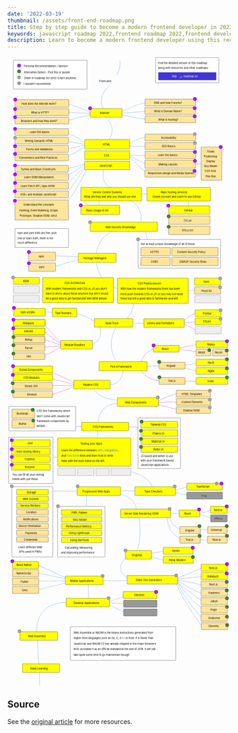 ```yaml
---
date: '2022-03-19'
thumbnail: /assets/front-end-roadmap.png
title: Step by step guide to become a modern frontend developer in 2022
keywords: javascript roadmap 2022,frontend roadmap 2022,frontend developer roadmap 2022,guide to becoming a developer,guide to becoming a frontend developer,frontend developer,frontend engineer,frontend skills,frontend development,javascript developer,frontend development skills,frontend development skills test,frontend roadmap,frontend engineer roadmap,frontend developer roadmap,become a frontend developer,frontend developer career path,javascript developer,modern javascript developer,node developer,skills for frontend development,learn frontend development,what is frontend development,frontend developer quiz,frontend developer interview questions
description: Learn to become a modern frontend developer using this recommended roadmap
---
```


<svg
      xmlns="http://www.w3.org/2000/svg"
      fontFamily="balsamiq"
      viewBox="120 164 1226 3459"
    >
      <path
        fill="none"
        stroke="#2B78E4"
        strokeDasharray="0.8 12"
        strokeLinecap="round"
        strokeLinejoin="round"
        strokeWidth="4"
        d="M1188.5 3295q-94.357-125.75-144-237"
      ></path>
      <path
        fill="none"
        stroke="#2B78E4"
        strokeDasharray="undefined"
        strokeLinecap="round"
        strokeLinejoin="round"
        strokeWidth="4"
        d="M444 3163q-166.926 6.413-164 170"
      ></path>
      <path
        fill="none"
        stroke="#90F"
        strokeDasharray="0.8 12"
        strokeLinecap="round"
        strokeLinejoin="round"
        strokeWidth="4"
        d="M580 2198q-51.82-.48-101.5 0M311 1811q54.639-14.437 114-62M307 1714q44.441 16.875 111 37"
      ></path>
      <g
        className="clickable-group"
        data-group-id="106-static-site-generators:gridsome"
      >
        <rect
          width="144.3"
          height="38.3"
          x="1184.35"
          y="3229.35"
          fill="#FFE599"
          stroke="#000"
          strokeWidth="2.7"
          rx="2"
        ></rect>
        <circle cx="1326" cy="3243" r="10" fill="#FFF"></circle>
        <circle cx="1326" cy="3243" r="10" fill="#38761D"></circle>
        <path
          fill="none"
          stroke="#fff"
          strokeLinecap="round"
          strokeLinejoin="round"
          strokeWidth="3.5"
          d="M1320.5 3243l4 4 6.5-6.5"
        ></path>
        <text x="1224" y="3256" fontSize="17">
          <tspan>Gridsome</tspan>
        </text>
      </g>
      <path
        fill="none"
        stroke="#90F"
        strokeDasharray="0.8 12"
        strokeLinecap="round"
        strokeLinejoin="round"
        strokeWidth="4"
        d="M952 2056q31.703-18.736 104-42M940 2068q41.965-8.11 127-4M941 2075q44.055 12.25 128 33"
      ></path>
      <path
        fill="none"
        stroke="#2B78E4"
        strokeDasharray="undefined"
        strokeLinecap="round"
        strokeLinejoin="round"
        strokeWidth="4"
        d="M736 2067q-120.44 9.924-119 122.5M588 1981q34.228 65.493 139 72"
      ></path>
      <path
        fill="none"
        stroke="#90F"
        strokeDasharray="0.8 12"
        strokeLinecap="round"
        strokeLinejoin="round"
        strokeWidth="4"
        d="M501 1974q-67.166 25.067-134 48M1073 1949q29.522-1.54 97 0M500 1972q-74.033.98-147 0M494 1969q-67.453-21.324-136-32M495 1964q-65.442-44.796-145-64"
      ></path>
      <path
        fill="none"
        stroke="#2B78E4"
        strokeDasharray="undefined"
        strokeLinecap="round"
        strokeLinejoin="round"
        strokeWidth="4"
        d="M757 1881q-8.018 99.374-104 86"
      ></path>
      <path
        fill="none"
        stroke="#2B78E4"
        strokeDasharray="0.8 12"
        strokeLinecap="round"
        strokeLinejoin="round"
        strokeWidth="4"
        d="M1182 1896q-55.542-11.39-117-25M1182 1847q-58.21 9.958-123 20"
      ></path>
      <path
        fill="none"
        stroke="#90F"
        strokeDasharray="0.8 12"
        strokeLinecap="round"
        strokeLinejoin="round"
        strokeWidth="4"
        d="M1056 1775q38.28-.656 116 15M1160 1748q-41.22 6.352-107 22M965 1946q-69.865 1.123-111-57M980 1865q-61.678-1.891-116 3M935 1768q-72.793 18.2-85 95"
      ></path>
      <path
        fill="none"
        stroke="#2B78E4"
        strokeDasharray="undefined"
        strokeLinecap="round"
        strokeLinejoin="round"
        strokeWidth="4"
        d="M728 1629q-84.227 140.301 17 243"
      ></path>
      <path
        fill="none"
        stroke="#2B78E4"
        strokeDasharray="0.8 12"
        strokeLinecap="round"
        strokeLinejoin="round"
        strokeWidth="4"
        d="M626 1632q23.828 100.02-50 115"
      ></path>
      <path
        fill="none"
        stroke="#90F"
        strokeDasharray="0.8 12"
        strokeLinecap="round"
        strokeLinejoin="round"
        strokeWidth="4"
        d="M302 1761q51.761.394 116-8M316 1672q40.153 32.15 102 75M1151 1666q-36.114-20.685-70-35M1184 1621q-56.018 1.625-105 9M1163 1570q-49.868 17.715-84.5 59"
      ></path>
      <path
        fill="none"
        stroke="#2B78E4"
        strokeDasharray="0.8 12"
        strokeLinecap="round"
        strokeLinejoin="round"
        strokeWidth="4"
        d="M780 1631q58.556-2.558 132 1M482 1572.5q55.619 7.133 129 54M297 1569.5q46.158-1.462 104 2"
      ></path>
      <path
        fill="none"
        stroke="#2B78E4"
        strokeDasharray="undefined"
        strokeLinecap="round"
        strokeLinejoin="round"
        strokeWidth="4"
        d="M808 1500q12.56 62.148-36 109"
      ></path>
      <path
        fill="none"
        stroke="#2B78E4"
        strokeDasharray="0.8 12"
        strokeLinecap="round"
        strokeLinejoin="round"
        strokeWidth="4"
        d="M350 1448q-23.876-1.02-49 0"
      ></path>
      <path
        fill="none"
        stroke="#2B78E4"
        strokeDasharray="undefined"
        strokeLinecap="round"
        strokeLinejoin="round"
        strokeWidth="4"
        d="M660 1411q68.802 46.94 164 40"
      ></path>
      <path
        fill="none"
        stroke="#2B78E4"
        strokeDasharray="0.8 12"
        strokeLinecap="round"
        strokeLinejoin="round"
        strokeWidth="4"
        d="M1174 1450q-40.444-1.73-83 0"
      ></path>
      <path
        fill="none"
        stroke="#2B78E4"
        strokeDasharray="undefined"
        strokeLinecap="round"
        strokeLinejoin="round"
        strokeWidth="4"
        d="M608 1283q1.8 68.143 52 128"
      ></path>
      <path
        fill="none"
        stroke="#2B78E4"
        strokeDasharray="0.8 12"
        strokeLinecap="round"
        strokeLinejoin="round"
        strokeWidth="4"
        d="M877 1112q5.572 45.294 20 97"
      ></path>
      <path
        fill="none"
        stroke="#2B78E4"
        strokeDasharray="undefined"
        strokeLinecap="round"
        strokeLinejoin="round"
        strokeWidth="4"
        d="M723 1115q-104.077 32.953-116 138"
      ></path>
      <path
        fill="none"
        stroke="#2B78E4"
        strokeDasharray="0.8 12"
        strokeLinecap="round"
        strokeLinejoin="round"
        strokeWidth="4"
        d="M361 1327q75.929-27.902 174-54"
      ></path>
      <g className="clickable-group" data-group-id="101-package-managers:yarn">
        <rect
          width="148.3"
          height="46.3"
          x="236.35"
          y="1298.35"
          fill="#FFE599"
          stroke="#000"
          strokeWidth="2.7"
          rx="2"
        ></rect>
        <text x="293" y="1327" fontSize="17" fontWeight="bold">
          <tspan>yarn</tspan>
        </text>
        <circle cx="238" cy="1300" r="10" fill="#FFF"></circle>
        <circle cx="238" cy="1300" r="10" fill="#90F"></circle>
        <path
          fill="none"
          stroke="#fff"
          strokeLinecap="round"
          strokeLinejoin="round"
          strokeWidth="3.5"
          d="M232.5 1300l4 4 6.5-6.5"
        ></path>
      </g>
      <path
        fill="none"
        stroke="#2B78E4"
        strokeDasharray="0.8 12"
        strokeLinecap="round"
        strokeLinejoin="round"
        strokeWidth="4"
        d="M522 1266q-79.067-3.992-170-8"
      ></path>
      <path
        fill="none"
        stroke="#2B78E4"
        strokeDasharray="undefined"
        strokeLinecap="round"
        strokeLinejoin="round"
        strokeWidth="4"
        d="M748 931q130.099 44.762 102 160"
      ></path>
      <path
        fill="none"
        stroke="#2B78E4"
        strokeDasharray="0.8 12"
        strokeLinecap="round"
        strokeLinejoin="round"
        strokeWidth="4"
        d="M1114 1010q1.583-37.033 0-76M928 919q-40.444-1.73-83 0M623 997q1.034-35.592-1-73M891 708q-64.718.532-119-2M890 655q-63.205 6.965-107-2M882 607q-63.068 12.096-99 44"
      ></path>
      <path
        fill="none"
        stroke="#2B78E4"
        strokeDasharray="undefined"
        strokeLinecap="round"
        strokeLinejoin="round"
        strokeWidth="4"
        d="M656 490q70.798 71.544 15 138"
      ></path>
      <path
        fill="none"
        stroke="#2B78E4"
        strokeDasharray="0.8 12"
        strokeLinecap="round"
        strokeLinejoin="round"
        strokeWidth="4"
        d="M887 510q-73.482-7.42-150-28M891 465q-73.044 4.448-152 12M886 416q-73.14 13.442-149 59M579 483q-61.493 15.525-132 34M576 477q-60.005-3.545-129-7M578 474q-59.594-35.912-141-51"
      ></path>
      <path
        fill="none"
        stroke="#2B78E4"
        strokeDasharray="undefined"
        strokeLinecap="round"
        strokeLinejoin="round"
        strokeWidth="4"
        d="M678 327q-67.46 64.035-28 138"
      ></path>
      <path
        fill="none"
        stroke="#90F"
        strokeDasharray="0.8, 8"
        strokeLinecap="round"
        strokeLinejoin="round"
        strokeWidth="2.7"
        d="M1136 754h100"
      ></path>
      <path
        fill="none"
        stroke="#2B78E4"
        strokeDasharray="undefined"
        strokeLinecap="round"
        strokeLinejoin="round"
        strokeWidth="4"
        d="M655 765q-35.933 105.811 61 133"
      ></path>
      <path
        fill="none"
        stroke="#2B78E4"
        strokeDasharray="0.8 12"
        strokeLinecap="round"
        strokeLinejoin="round"
        strokeWidth="4"
        d="M557 776q-47.296 116.688-129 212M551 769q-50.404 73.17-109 156M552 762q-55.941 53.98-118 119M556 751q-59.22 38.318-127 81M551 753q-54.426 16.691-122 33M889 811q-49.122-49.94-105-98M889 760q-47.642-25.244-108-53M542 637q-44.852-36.307-110-58M541 661q-47.246 38.943-111 57M545 651q-48.737 13.328-111 22M550 647q-55.326-9.106-119-19M738 186q5.763 41.213-17 79"
      ></path>
      <g className="clickable-group" data-group-id="101-html">
        <rect
          width="247.3"
          height="52.3"
          x="544.35"
          y="620.35"
          fill="#FF0"
          stroke="#000"
          strokeWidth="2.7"
          rx="2"
        ></rect>
        <text x="644" y="654" fontSize="17" fontWeight="bold">
          <tspan>HTML</tspan>
        </text>
      </g>
      <text
        x="624"
        y="305.5"
        data-group-id="ext_link:roadmap.sh/frontend"
        fontSize="32"
        fontWeight="bold"
        className="0"
      >
        <tspan>Front-end</tspan>
      </text>
      <g className="clickable-group" data-group-id="100-html:learn-the-basics">
        <rect
          width="293.3"
          height="37.3"
          x="161.35"
          y="560.35"
          fill="#FFE599"
          stroke="#000"
          strokeWidth="2.7"
          rx="2"
        ></rect>
        <text x="242" y="585.5" fontSize="17">
          <tspan>Learn the basics</tspan>
        </text>
        <circle cx="162" cy="562" r="10" fill="#FFF"></circle>
        <circle cx="162" cy="562" r="10" fill="#90F"></circle>
        <path
          fill="none"
          stroke="#fff"
          strokeLinecap="round"
          strokeLinejoin="round"
          strokeWidth="3.5"
          d="M156.5 562l4 4 6.5-6.5"
        ></path>
      </g>
      <g
        className="clickable-group"
        data-group-id="101-html:writing-semantic-html"
      >
        <rect
          width="293.3"
          height="37.3"
          x="161.35"
          y="607.35"
          fill="#FFE599"
          stroke="#000"
          strokeWidth="2.7"
          rx="2"
        ></rect>
        <text x="215" y="633" fontSize="17">
          <tspan>Writing Semantic HTML</tspan>
        </text>
        <circle cx="162" cy="611" r="10" fill="#FFF"></circle>
        <circle cx="162" cy="611" r="10" fill="#999"></circle>
        <path
          fill="none"
          stroke="#fff"
          strokeLinecap="round"
          strokeLinejoin="round"
          strokeWidth="3.5"
          d="M156.5 611l4 4 6.5-6.5"
        ></path>
      </g>
      <g
        className="clickable-group"
        data-group-id="102-html:forms-and-validations"
      >
        <rect
          width="293.3"
          height="37.3"
          x="161.35"
          y="653.35"
          fill="#FFE599"
          stroke="#000"
          strokeWidth="2.7"
          rx="2"
        ></rect>
        <text x="223" y="679" fontSize="17">
          <tspan>Forms and Validations</tspan>
        </text>
        <circle cx="162" cy="657" r="10" fill="#FFF"></circle>
        <circle cx="162" cy="657" r="10" fill="#90F"></circle>
        <path
          fill="none"
          stroke="#fff"
          strokeLinecap="round"
          strokeLinejoin="round"
          strokeWidth="3.5"
          d="M156.5 657l4 4 6.5-6.5"
        ></path>
      </g>
      <g
        className="clickable-group"
        data-group-id="103-html:conventions-and-best-practices"
      >
        <rect
          width="293.3"
          height="37.3"
          x="161.35"
          y="700.35"
          fill="#FFE599"
          stroke="#000"
          strokeWidth="2.7"
          rx="2"
        ></rect>
        <text x="185" y="726" fontSize="17">
          <tspan>Conventions and Best Practices</tspan>
        </text>
        <circle cx="162" cy="700" r="10" fill="#FFF"></circle>
        <circle cx="162" cy="700" r="10" fill="#90F"></circle>
        <path
          fill="none"
          stroke="#fff"
          strokeLinecap="round"
          strokeLinejoin="round"
          strokeWidth="3.5"
          d="M156.5 700l4 4 6.5-6.5"
        ></path>
      </g>
      <g className="clickable-group" data-group-id="102-css">
        <rect
          width="247.3"
          height="47.3"
          x="544.35"
          y="682.35"
          fill="#FF0"
          stroke="#000"
          strokeWidth="2.7"
          rx="2"
        ></rect>
        <text x="651" y="714" fontSize="17" fontWeight="bold">
          <tspan>CSS</tspan>
        </text>
      </g>
      <g className="clickable-group" data-group-id="101-css:making-layouts">
        <rect
          width="113.3"
          height="182.3"
          x="1184.35"
          y="661.35"
          fill="#FFE599"
          stroke="#000"
          strokeWidth="2.7"
          rx="2"
        ></rect>
        <text x="1218" y="691.5" fontSize="17">
          <tspan>Floats</tspan>
        </text>
        <text x="1199" y="719" fontSize="17">
          <tspan>Positioning</tspan>
        </text>
        <text x="1213" y="745.5" fontSize="17">
          <tspan>Display</tspan>
        </text>
        <text x="1202" y="773" fontSize="17">
          <tspan>Box Model</tspan>
        </text>
        <text x="1205" y="800" fontSize="17">
          <tspan>CSS Grid</tspan>
        </text>
        <text x="1209" y="827" fontSize="17">
          <tspan>Flex Box</tspan>
        </text>
        <circle cx="1292" cy="662" r="10" fill="#FFF"></circle>
        <circle cx="1292" cy="662" r="10" fill="#90F"></circle>
        <path
          fill="none"
          stroke="#fff"
          strokeLinecap="round"
          strokeLinejoin="round"
          strokeWidth="3.5"
          d="M1286.5 662l4 4 6.5-6.5"
        ></path>
      </g>
      <g className="clickable-group" data-group-id="100-css:learn-the-basics">
        <rect
          width="277.3"
          height="40.3"
          x="876.35"
          y="684.35"
          fill="#FFE599"
          stroke="#000"
          strokeWidth="2.7"
          rx="2"
        ></rect>
        <text x="945" y="710.5" fontSize="17">
          <tspan>Learn the basics</tspan>
        </text>
        <circle cx="1150" cy="689" r="10" fill="#FFF"></circle>
        <circle cx="1150" cy="689" r="10" fill="#90F"></circle>
        <path
          fill="none"
          stroke="#fff"
          strokeLinecap="round"
          strokeLinejoin="round"
          strokeWidth="3.5"
          d="M1144.5 689l4 4 6.5-6.5"
        ></path>
      </g>
      <g className="clickable-group" data-group-id="101-css:making-layouts">
        <rect
          width="278.3"
          height="44.3"
          x="875.35"
          y="733.35"
          fill="#FFE599"
          stroke="#000"
          strokeWidth="2.7"
          rx="2"
        ></rect>
        <text x="950" y="762" fontSize="17">
          <tspan>Making Layouts</tspan>
        </text>
        <circle cx="1150" cy="738" r="10" fill="#FFF"></circle>
        <circle cx="1150" cy="738" r="10" fill="#90F"></circle>
        <path
          fill="none"
          stroke="#fff"
          strokeLinecap="round"
          strokeLinejoin="round"
          strokeWidth="3.5"
          d="M1144.5 738l4 4 6.5-6.5"
        ></path>
      </g>
      <rect
        width="347.3"
        height="138.3"
        x="934.35"
        y="170.35"
        fill="#FFF"
        stroke="#000"
        strokeWidth="2.7"
        rx="2"
      ></rect>
      <text x="947" y="204.5" fontSize="17">
        <tspan>Find the detailed version of this roadmap</tspan>
      </text>
      <text x="947" y="232.5" fontSize="17">
        <tspan>along with resources and other roadmaps</tspan>
      </text>
      <g
        className="clickable-group"
        data-group-id="102-css:responsive-design-and-media-queries"
      >
        <rect
          width="277.3"
          height="40.3"
          x="875.35"
          y="786.35"
          fill="#FFE599"
          stroke="#000"
          strokeWidth="2.7"
          rx="2"
        ></rect>
        <text x="892" y="812" fontSize="14">
          <tspan>Responsive design and Media Queries</tspan>
        </text>
        <circle cx="1148" cy="793" r="10" fill="#FFF"></circle>
        <circle cx="1148" cy="793" r="10" fill="#90F"></circle>
        <path
          fill="none"
          stroke="#fff"
          strokeLinecap="round"
          strokeLinejoin="round"
          strokeWidth="3.5"
          d="M1142.5 793l4 4 6.5-6.5"
        ></path>
      </g>
      <g className="clickable-group" data-group-id="103-javascript">
        <rect
          width="247.3"
          height="47.3"
          x="544.35"
          y="739.35"
          fill="#FF0"
          stroke="#000"
          strokeWidth="2.7"
          rx="2"
        ></rect>
        <text x="625" y="770" fontSize="17" fontWeight="bold">
          <tspan>JavaScript</tspan>
        </text>
      </g>
      <g
        className="clickable-group"
        data-group-id="100-javascript:syntax-and-basic-constructs"
      >
        <rect
          width="293.3"
          height="37.3"
          x="161.35"
          y="762.35"
          fill="#FFE599"
          stroke="#000"
          strokeWidth="2.7"
          rx="2"
        ></rect>
        <text x="195" y="788" fontSize="17">
          <tspan>Syntax and Basic Constructs</tspan>
        </text>
        <circle cx="162" cy="763" r="10" fill="#FFF"></circle>
        <circle cx="162" cy="763" r="10" fill="#90F"></circle>
        <path
          fill="none"
          stroke="#fff"
          strokeLinecap="round"
          strokeLinejoin="round"
          strokeWidth="3.5"
          d="M156.5 763l4 4 6.5-6.5"
        ></path>
      </g>
      <g
        className="clickable-group"
        data-group-id="101-javascript:learn-dom-manipulation"
      >
        <rect
          width="294.3"
          height="37.3"
          x="161.35"
          y="808.35"
          fill="#FFE599"
          stroke="#000"
          strokeWidth="2.7"
          rx="2"
        ></rect>
        <text x="211" y="834" fontSize="17">
          <tspan>Learn DOM Manipulation</tspan>
        </text>
        <circle cx="162" cy="812" r="10" fill="#FFF"></circle>
        <circle cx="162" cy="812" r="10" fill="#90F"></circle>
        <path
          fill="none"
          stroke="#fff"
          strokeLinecap="round"
          strokeLinejoin="round"
          strokeWidth="3.5"
          d="M156.5 812l4 4 6.5-6.5"
        ></path>
      </g>
      <g className="clickable-group" data-group-id="104-javascript:concepts">
        <rect
          width="293.3"
          height="110.3"
          x="161.35"
          y="952.35"
          fill="#FFE599"
          stroke="#000"
          strokeWidth="2.7"
          rx="2"
        ></rect>
        <text x="185" y="1015" fontSize="17">
          <tspan>Hoisting, Event Bubbling, Scope,</tspan>
        </text>
        <text x="187" y="1044" fontSize="17">
          <tspan>Prototype, Shadow DOM, strict</tspan>
        </text>
        <text x="208" y="984.5" fontSize="17">
          <tspan>Understand the concepts</tspan>
        </text>
        <circle cx="161" cy="957" r="10" fill="#FFF"></circle>
        <circle cx="161" cy="957" r="10" fill="#90F"></circle>
        <path
          fill="none"
          stroke="#fff"
          strokeLinecap="round"
          strokeLinejoin="round"
          strokeWidth="3.5"
          d="M155.5 957l4 4 6.5-6.5"
        ></path>
      </g>
      <g
        className="clickable-group"
        data-group-id="102-javascript:learn-fetch-api-ajax-xhr"
      >
        <rect
          width="293.3"
          height="37.3"
          x="161.35"
          y="855.35"
          fill="#FFE599"
          stroke="#000"
          strokeWidth="2.7"
          rx="2"
        ></rect>
        <text x="192" y="881" fontSize="17">
          <tspan>Learn Fetch API / Ajax (XHR)</tspan>
        </text>
        <circle cx="162" cy="859" r="10" fill="#FFF"></circle>
        <circle cx="162" cy="859" r="10" fill="#90F"></circle>
        <path
          fill="none"
          stroke="#fff"
          strokeLinecap="round"
          strokeLinejoin="round"
          strokeWidth="3.5"
          d="M156.5 859l4 4 6.5-6.5"
        ></path>
      </g>
      <g
        className="clickable-group"
        data-group-id="103-javascript:es6-and-modular-javascript"
      >
        <rect
          width="293.3"
          height="37.3"
          x="161.35"
          y="903.35"
          fill="#FFE599"
          stroke="#000"
          strokeWidth="2.7"
          rx="2"
        ></rect>
        <text x="192" y="929" fontSize="17">
          <tspan>ES6+ and modular JavaScript</tspan>
        </text>
        <circle cx="161" cy="905" r="10" fill="#FFF"></circle>
        <circle cx="161" cy="905" r="10" fill="#90F"></circle>
        <path
          fill="none"
          stroke="#fff"
          strokeLinecap="round"
          strokeLinejoin="round"
          strokeWidth="3.5"
          d="M155.5 905l4 4 6.5-6.5"
        ></path>
      </g>
      <g className="clickable-group" data-group-id="ext_link:roadmap.sh">
        <rect
          width="317.3"
          height="42.3"
          x="949.35"
          y="251.35"
          fill="#4135D6"
          stroke="#4135D6"
          strokeWidth="2.7"
          rx="2"
        ></rect>
        <text x="1087" y="279.5" fill="#FFF" fontSize="20">
          <tspan>roadmap.sh</tspan>
        </text>
        <text x="1024" y="279.5" fill="#FFF" fontSize="20">
          <tspan>http</tspan>
        </text>
        <text x="1061" y="278" fill="#FFF" fontSize="20" fontWeight="bold">
          <tspan>:</tspan>
        </text>
        <text x="1068" y="281" fill="#FFF" fontSize="20">
          <tspan>/</tspan>
        </text>
        <text x="1076" y="281" fill="#FFF" fontSize="20">
          <tspan>/</tspan>
        </text>
      </g>
      <g className="clickable-group" data-group-id="100-internet">
        <rect
          width="175.3"
          height="47.3"
          x="574.35"
          y="450.35"
          fill="#FF0"
          stroke="#000"
          strokeWidth="2.7"
          rx="2"
        ></rect>
        <text x="628" y="481" fontSize="17" fontWeight="bold">
          <tspan>Internet</tspan>
        </text>
        <circle cx="574" cy="449" r="10" fill="#FFF"></circle>
        <circle cx="574" cy="449" r="10" fill="#90F"></circle>
        <path
          fill="none"
          stroke="#fff"
          strokeLinecap="round"
          strokeLinejoin="round"
          strokeWidth="3.5"
          d="M568.5 449l4 4 6.5-6.5"
        ></path>
      </g>
      <g
        className="clickable-group"
        data-group-id="100-internet:how-does-the-internet-work"
      >
        <rect
          width="296.3"
          height="41.3"
          x="161.35"
          y="401.35"
          fill="#FFE599"
          stroke="#000"
          strokeWidth="2.7"
          rx="2"
        ></rect>
        <text x="198" y="428.5" fontSize="17">
          <tspan>How does the internet work?</tspan>
        </text>
        <circle cx="163" cy="401" r="10" fill="#FFF"></circle>
        <circle cx="163" cy="401" r="10" fill="#90F"></circle>
        <path
          fill="none"
          stroke="#fff"
          strokeLinecap="round"
          strokeLinejoin="round"
          strokeWidth="3.5"
          d="M157.5 401l4 4 6.5-6.5"
        ></path>
      </g>
      <g className="clickable-group" data-group-id="101-internet:what-is-http">
        <rect
          width="296.3"
          height="37.3"
          x="161.35"
          y="451.35"
          fill="#FFE599"
          stroke="#000"
          strokeWidth="2.7"
          rx="2"
        ></rect>
        <text x="250" y="477" fontSize="17">
          <tspan>What is HTTP?</tspan>
        </text>
        <circle cx="162" cy="453" r="10" fill="#FFF"></circle>
        <circle cx="162" cy="453" r="10" fill="#90F"></circle>
        <path
          fill="none"
          stroke="#fff"
          strokeLinecap="round"
          strokeLinejoin="round"
          strokeWidth="3.5"
          d="M156.5 453l4 4 6.5-6.5"
        ></path>
      </g>
      <g
        className="clickable-group"
        data-group-id="102-internet:browsers-and-how-they-work"
      >
        <rect
          width="296.3"
          height="37.3"
          x="161.35"
          y="497.35"
          fill="#FFE599"
          stroke="#000"
          strokeWidth="2.7"
          rx="2"
        ></rect>
        <text x="194" y="523" fontSize="17">
          <tspan>Browsers and how they work?</tspan>
        </text>
        <circle cx="162" cy="498" r="10" fill="#FFF"></circle>
        <circle cx="162" cy="498" r="10" fill="#90F"></circle>
        <path
          fill="none"
          stroke="#fff"
          strokeLinecap="round"
          strokeLinejoin="round"
          strokeWidth="3.5"
          d="M156.5 498l4 4 6.5-6.5"
        ></path>
      </g>
      <g
        className="clickable-group"
        data-group-id="103-internet:dns-and-how-it-works"
      >
        <rect
          width="277.3"
          height="37.3"
          x="876.35"
          y="398.35"
          fill="#FFE599"
          stroke="#000"
          strokeWidth="2.7"
          rx="2"
        ></rect>
        <text x="926" y="424" fontSize="17">
          <tspan>DNS and how it works?</tspan>
        </text>
        <circle cx="1150" cy="398" r="10" fill="#FFF"></circle>
        <circle cx="1150" cy="398" r="10" fill="#90F"></circle>
        <path
          fill="none"
          stroke="#fff"
          strokeLinecap="round"
          strokeLinejoin="round"
          strokeWidth="3.5"
          d="M1144.5 398l4 4 6.5-6.5"
        ></path>
      </g>
      <g
        className="clickable-group"
        data-group-id="104-internet:what-is-domain-name"
      >
        <rect
          width="277.3"
          height="37.3"
          x="875.35"
          y="444.35"
          fill="#FFE599"
          stroke="#000"
          strokeWidth="2.7"
          rx="2"
        ></rect>
        <text x="925" y="470" fontSize="17">
          <tspan>What is Domain Name?</tspan>
        </text>
        <circle cx="1149" cy="448" r="10" fill="#FFF"></circle>
        <circle cx="1149" cy="448" r="10" fill="#90F"></circle>
        <path
          fill="none"
          stroke="#fff"
          strokeLinecap="round"
          strokeLinejoin="round"
          strokeWidth="3.5"
          d="M1143.5 448l4 4 6.5-6.5"
        ></path>
      </g>
      <g
        className="clickable-group"
        data-group-id="105-internet:what-is-hosting"
      >
        <rect
          width="277.3"
          height="37.3"
          x="876.35"
          y="490.35"
          fill="#FFE599"
          stroke="#000"
          strokeWidth="2.7"
          rx="2"
        ></rect>
        <text x="949" y="516" fontSize="17">
          <tspan>What is hosting?</tspan>
        </text>
        <circle cx="1149" cy="493" r="10" fill="#FFF"></circle>
        <circle cx="1149" cy="493" r="10" fill="#90F"></circle>
        <path
          fill="none"
          stroke="#fff"
          strokeLinecap="round"
          strokeLinejoin="round"
          strokeWidth="3.5"
          d="M1143.5 493l4 4 6.5-6.5"
        ></path>
      </g>
      <g className="clickable-group" data-group-id="104-html:accessibility">
        <rect
          width="277.3"
          height="37.3"
          x="876.35"
          y="590.35"
          fill="#FFE599"
          stroke="#000"
          strokeWidth="2.7"
          rx="2"
        ></rect>
        <text x="964" y="616" fontSize="17">
          <tspan>Accessibility</tspan>
        </text>
        <circle cx="1149" cy="591" r="10" fill="#FFF"></circle>
        <circle cx="1149" cy="591" r="10" fill="#999"></circle>
        <path
          fill="none"
          stroke="#fff"
          strokeLinecap="round"
          strokeLinejoin="round"
          strokeWidth="3.5"
          d="M1143.5 591l4 4 6.5-6.5"
        ></path>
      </g>
      <g className="clickable-group" data-group-id="105-html:seo-basics">
        <rect
          width="277.3"
          height="37.3"
          x="876.35"
          y="637.35"
          fill="#FFE599"
          stroke="#000"
          strokeWidth="2.7"
          rx="2"
        ></rect>
        <text x="968" y="663" fontSize="17">
          <tspan>SEO Basics</tspan>
        </text>
        <circle cx="1150" cy="640" r="10" fill="#FFF"></circle>
        <circle cx="1150" cy="640" r="10" fill="#999"></circle>
        <path
          fill="none"
          stroke="#fff"
          strokeLinecap="round"
          strokeLinejoin="round"
          strokeWidth="3.5"
          d="M1144.5 640l4 4 6.5-6.5"
        ></path>
      </g>
      <g
        className="clickable-group"
        data-group-id="100-version-control-systems:basic-usage-of-git"
      >
        <rect
          width="213.3"
          height="51.3"
          x="523.35"
          y="981.35"
          fill="#FF0"
          stroke="#000"
          strokeWidth="2.7"
          rx="2"
        ></rect>
        <text x="553" y="1014.5" fontSize="17" fontWeight="bold">
          <tspan>Basic Usage of Git</tspan>
        </text>
        <circle cx="523" cy="982" r="10" fill="#FFF"></circle>
        <circle cx="523" cy="982" r="10" fill="#90F"></circle>
        <path
          fill="none"
          stroke="#fff"
          strokeLinecap="round"
          strokeLinejoin="round"
          strokeWidth="3.5"
          d="M517.5 982l4 4 6.5-6.5"
        ></path>
      </g>
      <g
        className="clickable-group"
        data-group-id="100-repo-hosting-services:github"
      >
        <rect
          width="227.3"
          height="46.3"
          x="1005.35"
          y="984.35"
          fill="#FF0"
          stroke="#000"
          strokeWidth="2.7"
          rx="2"
        ></rect>
        <text x="1091" y="1015.5" fontSize="17" fontWeight="bold">
          <tspan>GitHub</tspan>
        </text>
        <circle cx="1004" cy="984" r="10" fill="#FFF"></circle>
        <circle cx="1004" cy="984" r="10" fill="#90F"></circle>
        <path
          fill="none"
          stroke="#fff"
          strokeLinecap="round"
          strokeLinejoin="round"
          strokeWidth="3.5"
          d="M998.5 984l4 4 6.5-6.5"
        ></path>
      </g>
      <g className="clickable-group" data-group-id="105-repo-hosting-services">
        <rect
          width="349.3"
          height="75.3"
          x="886.35"
          y="883.35"
          fill="#FF0"
          stroke="#000"
          strokeWidth="2.7"
          rx="2"
        ></rect>
        <text x="962" y="916" fontSize="17" fontWeight="bold">
          <tspan>Repo hosting services</tspan>
        </text>
        <text x="917" y="940" fontSize="15">
          <tspan>Create account and Learn to use GitHub</tspan>
        </text>
      </g>
      <path
        fill="none"
        stroke="#90F"
        strokeDasharray="0.8 12"
        strokeLinecap="round"
        strokeLinejoin="round"
        strokeWidth="4"
        d="M318 1626q37.912 54.806 96 111"
      ></path>
      <g
        className="clickable-group"
        data-group-id="104-version-control-systems"
      >
        <rect
          width="333.3"
          height="74.3"
          x="523.35"
          y="883.35"
          fill="#FF0"
          stroke="#000"
          strokeWidth="2.7"
          rx="2"
        ></rect>
        <text x="587" y="916" fontSize="17" fontWeight="bold">
          <tspan>Version Control Systems</tspan>
        </text>
        <text x="541" y="939" fontSize="15">
          <tspan>What are they and why you should use one</tspan>
        </text>
      </g>
      <g className="clickable-group" data-group-id="107-package-managers">
        <rect
          width="208.3"
          height="50.3"
          x="509.35"
          y="1245.35"
          fill="#FF0"
          stroke="#000"
          strokeWidth="2.7"
          rx="2"
        ></rect>
        <text x="537" y="1277" fontSize="17" fontWeight="bold">
          <tspan>Package Managers</tspan>
        </text>
      </g>
      <g className="clickable-group" data-group-id="100-package-managers:npm">
        <rect
          width="148.3"
          height="46.3"
          x="236.35"
          y="1239.35"
          fill="#FFE599"
          stroke="#000"
          strokeWidth="2.7"
          rx="2"
        ></rect>
        <text x="292" y="1267.5" fontSize="17" fontWeight="bold">
          <tspan>npm</tspan>
        </text>
        <circle cx="238" cy="1239" r="10" fill="#FFF"></circle>
        <circle cx="238" cy="1239" r="10" fill="#90F"></circle>
        <path
          fill="none"
          stroke="#fff"
          strokeLinecap="round"
          strokeLinejoin="round"
          strokeWidth="3.5"
          d="M232.5 1239l4 4 6.5-6.5"
        ></path>
      </g>
      <g className="clickable-group" data-group-id="100-package-managers">
        <rect
          width="294.3"
          height="104.3"
          x="161.35"
          y="1109.35"
          fill="#FFF"
          stroke="#000"
          strokeWidth="2.7"
          rx="2"
        ></rect>
        <text x="176" y="1140.5" fontSize="17">
          <tspan>npm and yarn both are fine, pick</tspan>
        </text>
        <text x="176" y="1193.5" fontSize="17">
          <tspan>much difference.</tspan>
        </text>
        <text x="176" y="1167.5" fontSize="17">
          <tspan>one or learn both, there is not</tspan>
        </text>
      </g>
      <g
        className="clickable-group"
        data-group-id="102-repo-hosting-services:bitbucket"
      >
        <rect
          width="227.3"
          height="46.3"
          x="1005.35"
          y="1096.35"
          fill="#FFE599"
          stroke="#000"
          strokeWidth="2.7"
          rx="2"
        ></rect>
        <text x="1079" y="1126" fill="#333" fontSize="17" fontWeight="bold">
          <tspan>Bitbucket</tspan>
        </text>
        <circle cx="1006" cy="1100" r="10" fill="#FFF"></circle>
        <circle cx="1006" cy="1100" r="10" fill="#FFF"></circle>
        <circle cx="1006" cy="1100" r="10" fill="#38761D"></circle>
        <path
          fill="none"
          stroke="#fff"
          strokeLinecap="round"
          strokeLinejoin="round"
          strokeWidth="3.5"
          d="M1000.5 1100l4 4 6.5-6.5"
        ></path>
      </g>
      <g
        className="clickable-group"
        data-group-id="101-repo-hosting-services:gitlab"
      >
        <rect
          width="227.3"
          height="46.3"
          x="1005.35"
          y="1040.35"
          fill="#FFE599"
          stroke="#000"
          strokeWidth="2.7"
          rx="2"
        ></rect>
        <text x="1089" y="1070.5" fill="#333" fontSize="17" fontWeight="bold">
          <tspan>GitLab</tspan>
        </text>
        <circle cx="1006" cy="1043" r="10" fill="#FFF"></circle>
        <circle cx="1006" cy="1043" r="10" fill="#FFF"></circle>
        <circle cx="1006" cy="1043" r="10" fill="#38761D"></circle>
        <path
          fill="none"
          stroke="#fff"
          strokeLinecap="round"
          strokeLinejoin="round"
          strokeWidth="3.5"
          d="M1000.5 1043l4 4 6.5-6.5"
        ></path>
      </g>
      <g className="clickable-group" data-group-id="106-web-security-knowledge">
        <rect
          width="369.3"
          height="51.3"
          x="574.35"
          y="1074.35"
          fill="#FF0"
          stroke="#000"
          strokeWidth="2.7"
          rx="2"
        ></rect>
        <text x="658" y="1107.5" fontSize="17" fontWeight="bold">
          <tspan>Web Security Knowledge</tspan>
        </text>
        <circle cx="574" cy="1075" r="10" fill="#FFF"></circle>
        <circle cx="574" cy="1075" r="10" fill="#999"></circle>
        <path
          fill="none"
          stroke="#fff"
          strokeLinecap="round"
          strokeLinejoin="round"
          strokeWidth="3.5"
          d="M568.5 1075l4 4 6.5-6.5"
        ></path>
      </g>
      <rect
        width="405.3"
        height="159.3"
        x="152.35"
        y="184.35"
        fill="#FFF"
        stroke="#000"
        strokeWidth="2.7"
        rx="2"
      ></rect>
      <circle cx="184" cy="214" r="10" fill="#FFF"></circle>
      <circle cx="184" cy="214" r="10" fill="#90F"></circle>
      <path
        fill="none"
        stroke="#fff"
        strokeLinecap="round"
        strokeLinejoin="round"
        strokeWidth="3.5"
        d="M178.5 214l4 4 6.5-6.5"
      ></path>
      <text x="210" y="222.5" fontSize="16">
        <tspan>Personal Recommendation / Opinion</tspan>
      </text>
      <text x="210" y="319.5" fontSize="16">
        <tspan>I wouldn&apos;t recommend</tspan>
      </text>
      <circle cx="184" cy="311" r="10" fill="#999"></circle>
      <text x="211" y="287.5" fontSize="16">
        <tspan>Order in roadmap not strict (Learn anytime)</tspan>
      </text>
      <circle cx="184" cy="279" r="10" fill="#FFF"></circle>
      <circle cx="184" cy="279" r="10" fill="#999"></circle>
      <path
        fill="none"
        stroke="#fff"
        strokeLinecap="round"
        strokeLinejoin="round"
        strokeWidth="3.5"
        d="M178.5 279l4 4 6.5-6.5"
      ></path>
      <text x="210" y="255.5" fontSize="16">
        <tspan>Alternative Option - Pick this or purple</tspan>
      </text>
      <circle cx="184" cy="246" r="10" fill="#FFF"></circle>
      <circle cx="184" cy="246" r="10" fill="#FFF"></circle>
      <circle cx="184" cy="246" r="10" fill="#38761D"></circle>
      <path
        fill="none"
        stroke="#fff"
        strokeLinecap="round"
        strokeLinejoin="round"
        strokeWidth="3.5"
        d="M178.5 246l4 4 6.5-6.5"
      ></path>
      <rect
        width="453.3"
        height="158.3"
        x="838.35"
        y="1169.35"
        fill="#FFF"
        stroke="#000"
        strokeWidth="2.7"
        rx="2"
      ></rect>
      <g
        className="clickable-group"
        data-group-id="102-web-security-knowledge:cors"
      >
        <rect
          width="160.3"
          height="45.3"
          x="853.35"
          y="1268.35"
          fill="#FFE599"
          stroke="#000"
          strokeWidth="2.7"
          rx="2"
        ></rect>
        <text x="908" y="1298" fontSize="17" fontWeight="bold">
          <tspan>CORS</tspan>
        </text>
      </g>
      <g
        className="clickable-group"
        data-group-id="100-web-security-knowledge:https"
      >
        <rect
          width="163.3"
          height="46.3"
          x="852.35"
          y="1213.35"
          fill="#FFE599"
          stroke="#000"
          strokeWidth="2.7"
          rx="2"
        ></rect>
        <text x="905" y="1243" fontSize="17" fontWeight="bold">
          <tspan>HTTPS</tspan>
        </text>
      </g>
      <g
        className="clickable-group"
        data-group-id="101-web-security-knowledge:content-security-policy"
      >
        <rect
          width="254.3"
          height="46.3"
          x="1023.35"
          y="1213.35"
          fill="#FFE599"
          stroke="#000"
          strokeWidth="2.7"
          rx="2"
        ></rect>
        <text x="1053" y="1243" fontSize="17" fontWeight="bold">
          <tspan>Content Security Policy</tspan>
        </text>
      </g>
      <g
        className="clickable-group"
        data-group-id="103-web-security-knowledge:owasp-security-risks"
      >
        <rect
          width="254.3"
          height="46.3"
          x="1023.35"
          y="1267.35"
          fill="#FFE599"
          stroke="#000"
          strokeWidth="2.7"
          rx="2"
        ></rect>
        <text x="1065" y="1297.5" fontSize="17" fontWeight="bold">
          <tspan>OWASP Security Risks</tspan>
        </text>
      </g>
      <text x="853" y="1200" fontSize="17">
        <tspan>Get at least a basic knowledge of all of these</tspan>
      </text>
      <circle cx="838" cy="1169" r="10" fill="#FFF"></circle>
      <circle cx="838" cy="1169" r="10" fill="#999"></circle>
      <path
        fill="none"
        stroke="#fff"
        strokeLinecap="round"
        strokeLinejoin="round"
        strokeWidth="3.5"
        d="M832.5 1169l4 4 6.5-6.5"
      ></path>
      <path
        fill="none"
        stroke="#2B78E4"
        strokeDasharray="undefined"
        strokeLinecap="round"
        strokeLinejoin="round"
        strokeWidth="4"
        d="M803 3042q-119.526 7.787-200 0M779 2909q-75.637 71.967 3 123"
      ></path>
      <path
        fill="none"
        stroke="#2B78E4"
        strokeDasharray="0.8 12"
        strokeLinecap="round"
        strokeLinejoin="round"
        strokeWidth="4"
        d="M993 2880q-46.215 8.95-96 16M980 2932q-37.497-9.18-77-21M286 2958q67.142 32.178 157 71M1192 3203q-83.005-73.887-133-144M1192 3159q-81.967-58.888-143-110M1197 3120q-85.505-35.477-144-77"
      ></path>
      <path
        fill="none"
        stroke="#2B78E4"
        strokeDasharray="undefined"
        strokeLinecap="round"
        strokeLinejoin="round"
        strokeWidth="4"
        d="M824 2906q40.25-98.313 15-228"
      ></path>
      <g className="clickable-group" data-group-id="109-css-preprocessors">
        <rect
          width="389.3"
          height="138.3"
          x="724.35"
          y="1382.35"
          fill="#FF0"
          stroke="#000"
          strokeWidth="2.7"
          rx="2"
        ></rect>
        <text x="836" y="1417" fontSize="17" fontWeight="bold">
          <tspan>CSS Preprocessors</tspan>
        </text>
        <text x="741" y="1447" fontSize="15">
          <tspan>With how the modern frameworks there has been</tspan>
        </text>
        <text x="741" y="1474" fontSize="15">
          <tspan>more push towards CSS-in-JS so you may not need</tspan>
        </text>
        <text x="741" y="1500" fontSize="15">
          <tspan>these but still a good idea to familiarize yourself.</tspan>
        </text>
      </g>
      <path
        fill="none"
        stroke="#2B78E4"
        strokeDasharray="0.8 12"
        strokeLinecap="round"
        strokeLinejoin="round"
        strokeWidth="4"
        d="M1198 3072q-87.02-23.443-149-32M1194 3022q-76.394 6.84-140 15M1191 2973q-75.196 35.133-143 59"
      ></path>
      <g className="clickable-group" data-group-id="108-css-architecture">
        <rect
          width="389.3"
          height="138.3"
          x="313.35"
          y="1379.35"
          fill="#FF0"
          stroke="#000"
          strokeWidth="2.7"
          rx="2"
        ></rect>
        <text x="434" y="1415.5" fontSize="17" fontWeight="bold">
          <tspan>CSS Architecture</tspan>
        </text>
        <text x="331" y="1446" fontSize="15">
          <tspan>With modern frameworks and CSS-in-JS you don&apos;t</tspan>
        </text>
        <text x="331" y="1472" fontSize="15">
          <tspan>have to worry about these anymore but still it would</tspan>
        </text>
        <text x="331" y="1498.5" fontSize="15">
          <tspan>be a good idea to get familiarized with BEM atleast.</tspan>
        </text>
      </g>
      <g className="clickable-group" data-group-id="100-css-architecture:bem">
        <rect
          width="143.3"
          height="37.3"
          x="152.35"
          y="1378.35"
          fill="#FF0"
          stroke="#000"
          strokeWidth="2.7"
          rx="2"
        ></rect>
        <text x="207" y="1404" fontSize="17">
          <tspan>BEM</tspan>
        </text>
        <circle cx="151" cy="1379" r="10" fill="#FFF"></circle>
        <circle cx="151" cy="1379" r="10" fill="#999"></circle>
        <path
          fill="none"
          stroke="#fff"
          strokeLinecap="round"
          strokeLinejoin="round"
          strokeWidth="3.5"
          d="M145.5 1379l4 4 6.5-6.5"
        ></path>
      </g>
      <g
        className="clickable-group"
        data-group-id="102-css-architecture:smacss"
      >
        <rect
          width="142.3"
          height="41.3"
          x="152.35"
          y="1475.35"
          fill="#999"
          fillOpacity="0.5"
          stroke="#FFF"
          strokeWidth="2.7"
          rx="2"
        ></rect>
        <text x="187" y="1503.5" fill="#333" fontSize="17" fontWeight="bold">
          <tspan>SMACSS</tspan>
        </text>
        <rect
          width="142.3"
          height="41.3"
          x="152.35"
          y="1475.35"
          fill="#EEE"
          fillOpacity="0.25"
          stroke="#666"
          strokeWidth="2.7"
          rx="2"
        ></rect>
      </g>
      <g className="clickable-group" data-group-id="101-css-architecture:oocss">
        <rect
          width="142.3"
          height="41.3"
          x="153.35"
          y="1424.35"
          fill="#999"
          fillOpacity="0.5"
          stroke="#FFF"
          strokeWidth="2.7"
          rx="2"
        ></rect>
        <text x="194" y="1452" fill="#333" fontSize="17" fontWeight="bold">
          <tspan>OOCSS</tspan>
        </text>
        <rect
          width="142.3"
          height="41.3"
          x="153.35"
          y="1424.35"
          fill="#EEE"
          fillOpacity="0.25"
          stroke="#666"
          strokeWidth="2.7"
          rx="2"
        ></rect>
      </g>
      <path
        fill="none"
        stroke="#2B78E4"
        strokeDasharray="undefined"
        strokeLinecap="round"
        strokeLinejoin="round"
        strokeWidth="4"
        d="M564 3059q.777 53.897 1 103"
      ></path>
      <path
        fill="none"
        stroke="#2B78E4"
        strokeDasharray="0.8 12"
        strokeLinecap="round"
        strokeLinejoin="round"
        strokeWidth="4"
        d="M280 3096q77.75-17.29 179-44M1081 2816q-77.713-21.257-85-127M1077 2766q-52.506-16.72-70-80M1094 2676q-46.901 1.227-97 0"
      ></path>
      <g className="clickable-group" data-group-id="110-build-tools">
        <rect
          width="211.3"
          height="47.3"
          x="597.35"
          y="1604.35"
          fill="#FF0"
          stroke="#000"
          strokeWidth="2.7"
          rx="2"
        ></rect>
        <text x="658" y="1635" fontSize="17" fontWeight="bold">
          <tspan>Build Tools</tspan>
        </text>
      </g>
      <path
        fill="none"
        stroke="#2B78E4"
        strokeDasharray="undefined"
        strokeLinecap="round"
        strokeLinejoin="round"
        strokeWidth="4"
        d="M697 2562q134.628 12.32 132 108"
      ></path>
      <path
        fill="none"
        stroke="#2B78E4"
        strokeDasharray="0.8 12"
        strokeLinecap="round"
        strokeLinejoin="round"
        strokeWidth="4"
        d="M554 2562q.758 40.55 0 85M534 2552q-83.96 1.57-176 0"
      ></path>
      <g
        className="clickable-group"
        data-group-id="100-build-tools:task-runners"
      >
        <rect
          width="135.3"
          height="47.3"
          x="366.35"
          y="1547.35"
          fill="#FF0"
          stroke="#000"
          strokeWidth="2.7"
          rx="2"
        ></rect>
        <text x="382" y="1579" fontSize="17" fontWeight="bold">
          <tspan>Task Runners</tspan>
        </text>
      </g>
      <path
        fill="none"
        stroke="#2B78E4"
        strokeDasharray="undefined"
        strokeLinecap="round"
        strokeLinejoin="round"
        strokeWidth="4"
        d="M844 2551q-54.86 1.026-115 0M918 2533q-22.984-63.16-118-87"
      ></path>
      <path
        fill="none"
        stroke="#90F"
        strokeDasharray="0.8 12"
        strokeLinecap="round"
        strokeLinejoin="round"
        strokeWidth="4"
        d="M417 2367q-37.44-1.802-74 2"
      ></path>
      <g
        className="clickable-group"
        data-group-id="100-build-tools:task-runners:npm-scripts"
      >
        <rect
          width="173.3"
          height="42.3"
          x="154.35"
          y="1548.35"
          fill="#FF0"
          stroke="#000"
          strokeWidth="2.7"
          rx="2"
        ></rect>
        <text x="193" y="1575.5" fontSize="17">
          <tspan>npm scripts</tspan>
        </text>
        <circle cx="156" cy="1546" r="10" fill="#FFF"></circle>
        <circle cx="156" cy="1546" r="10" fill="#90F"></circle>
        <path
          fill="none"
          stroke="#fff"
          strokeLinecap="round"
          strokeLinejoin="round"
          strokeWidth="3.5"
          d="M150.5 1546l4 4 6.5-6.5"
        ></path>
      </g>
      <path
        fill="none"
        stroke="#2B78E4"
        strokeDasharray="undefined"
        strokeLinecap="round"
        strokeLinejoin="round"
        strokeWidth="4"
        d="M616 2209v80"
      ></path>
      <path
        fill="none"
        stroke="#90F"
        strokeDasharray="0.8 12"
        strokeLinecap="round"
        strokeLinejoin="round"
        strokeWidth="4"
        d="M872 2201q-96.998-1.41-190-1"
      ></path>
      <g
        className="clickable-group"
        data-group-id="102-build-tools:linters-formatters"
      >
        <rect
          width="222.3"
          height="47.3"
          x="869.35"
          y="1605.35"
          fill="#FF0"
          stroke="#000"
          strokeWidth="2.7"
          rx="2"
        ></rect>
        <text x="887" y="1636" fontSize="17" fontWeight="bold">
          <tspan>Linters and Formatters</tspan>
        </text>
      </g>
      <g
        className="clickable-group"
        data-group-id="100-build-tools:linters-formatters:prettier"
      >
        <rect
          width="142.3"
          height="37.3"
          x="1151.35"
          y="1556.35"
          fill="#FF0"
          stroke="#000"
          strokeWidth="2.7"
          rx="2"
        ></rect>
        <text x="1194" y="1582" fontSize="17">
          <tspan>Prettier</tspan>
        </text>
        <circle cx="1291" cy="1559" r="10" fill="#FFF"></circle>
        <circle cx="1291" cy="1559" r="10" fill="#999"></circle>
        <path
          fill="none"
          stroke="#fff"
          strokeLinecap="round"
          strokeLinejoin="round"
          strokeWidth="3.5"
          d="M1285.5 1559l4 4 6.5-6.5"
        ></path>
      </g>
      <g
        className="clickable-group"
        data-group-id="101-build-tools:linters-formatters:eslint"
      >
        <rect
          width="142.3"
          height="37.3"
          x="1151.35"
          y="1601.35"
          fill="#FF0"
          stroke="#000"
          strokeWidth="2.7"
          rx="2"
        ></rect>
        <text x="1196" y="1626.5" fontSize="17">
          <tspan>ESLint</tspan>
        </text>
        <circle cx="1291" cy="1606" r="10" fill="#FFF"></circle>
        <circle cx="1291" cy="1606" r="10" fill="#999"></circle>
        <path
          fill="none"
          stroke="#fff"
          strokeLinecap="round"
          strokeLinejoin="round"
          strokeWidth="3.5"
          d="M1285.5 1606l4 4 6.5-6.5"
        ></path>
      </g>
      <g
        className="clickable-group"
        data-group-id="102-build-tools:linters-formatters:standardjs"
      >
        <rect
          width="142.3"
          height="41.3"
          x="1152.35"
          y="1647.35"
          fill="#999"
          fillOpacity="0.5"
          stroke="#FFF"
          strokeWidth="2.7"
          rx="2"
        ></rect>
        <text x="1177" y="1675" fill="#333" fontSize="17" fontWeight="bold">
          <tspan>StandardJS</tspan>
        </text>
        <rect
          width="142.3"
          height="41.3"
          x="1152.35"
          y="1647.35"
          fill="#EEE"
          fillOpacity="0.25"
          stroke="#666"
          strokeWidth="2.7"
          rx="2"
        ></rect>
      </g>
      <g
        className="clickable-group"
        data-group-id="100-build-tools:module-bundlers:webpack"
      >
        <rect
          width="173.3"
          height="37.3"
          x="153.35"
          y="1609.35"
          fill="#FF0"
          stroke="#000"
          strokeWidth="2.7"
          rx="2"
        ></rect>
        <text x="204" y="1635" fontSize="17">
          <tspan>Webpack</tspan>
        </text>
        <rect
          width="173.3"
          height="37.3"
          x="153.35"
          y="1609.35"
          fill="#FF0"
          stroke="#000"
          strokeWidth="2.7"
          rx="2"
        ></rect>
        <text x="204" y="1635" fontSize="17">
          <tspan>Webpack</tspan>
        </text>
        <circle cx="153" cy="1611" r="10" fill="#FFF"></circle>
        <circle cx="153" cy="1611" r="10" fill="#90F"></circle>
        <path
          fill="none"
          stroke="#fff"
          strokeLinecap="round"
          strokeLinejoin="round"
          strokeWidth="3.5"
          d="M147.5 1611l4 4 6.5-6.5"
        ></path>
      </g>
      <g
        className="clickable-group"
        data-group-id="102-build-tools:module-bundlers:rollup"
      >
        <rect
          width="173.3"
          height="37.3"
          x="152.35"
          y="1701.35"
          fill="#FFE599"
          stroke="#000"
          strokeWidth="2.7"
          rx="2"
        ></rect>
        <text x="216" y="1726.5" fontSize="17">
          <tspan>Rollup</tspan>
        </text>
        <rect
          width="173.3"
          height="37.3"
          x="152.35"
          y="1701.35"
          fill="#FFE599"
          stroke="#000"
          strokeWidth="2.7"
          rx="2"
        ></rect>
        <text x="216" y="1726.5" fontSize="17">
          <tspan>Rollup</tspan>
        </text>
        <circle cx="153" cy="1706" r="10" fill="#FFF"></circle>
        <circle cx="153" cy="1706" r="10" fill="#FFF"></circle>
        <circle cx="153" cy="1706" r="10" fill="#38761D"></circle>
        <path
          fill="none"
          stroke="#fff"
          strokeLinecap="round"
          strokeLinejoin="round"
          strokeWidth="3.5"
          d="M147.5 1706l4 4 6.5-6.5"
        ></path>
      </g>
      <g
        className="clickable-group"
        data-group-id="103-build-tools:module-bundlers:parcel"
      >
        <text x="216" y="1772" fontSize="17">
          <tspan>Parcel</tspan>
        </text>
        <rect
          width="173.3"
          height="37.3"
          x="152.35"
          y="1746.35"
          fill="#FFE599"
          stroke="#000"
          strokeWidth="2.7"
          rx="2"
        ></rect>
        <text x="216" y="1772" fontSize="17">
          <tspan>Parcel</tspan>
        </text>
        <circle cx="153" cy="1751" r="10" fill="#FFF"></circle>
        <circle cx="153" cy="1751" r="10" fill="#FFF"></circle>
        <circle cx="153" cy="1751" r="10" fill="#38761D"></circle>
        <path
          fill="none"
          stroke="#fff"
          strokeLinecap="round"
          strokeLinejoin="round"
          strokeWidth="3.5"
          d="M147.5 1751l4 4 6.5-6.5"
        ></path>
      </g>
      <g
        className="clickable-group"
        data-group-id="101-build-tools:module-bundlers"
      >
        <rect
          width="174.3"
          height="47.3"
          x="412.35"
          y="1724.35"
          fill="#FF0"
          stroke="#000"
          strokeWidth="2.7"
          rx="2"
        ></rect>
        <text x="434" y="1755" fontSize="17" fontWeight="bold">
          <tspan>Module Bundlers</tspan>
        </text>
      </g>
      <path
        fill="none"
        stroke="#2B78E4"
        strokeDasharray="0.8 12"
        strokeLinecap="round"
        strokeLinejoin="round"
        strokeWidth="4"
        d="M1026 2558q37.904 6.266 78 15M1114 2528q-40.337 11.7-84 22"
      ></path>
      <g className="clickable-group" data-group-id="111-pick-a-framework">
        <rect
          width="264.3"
          height="50.3"
          x="623.35"
          y="1841.35"
          fill="#FF0"
          stroke="#000"
          strokeWidth="2.7"
          rx="2"
        ></rect>
        <text x="685" y="1873" fontSize="17" fontWeight="bold">
          <tspan>Pick a Framework</tspan>
        </text>
      </g>
      <g
        className="clickable-group"
        data-group-id="100-pick-a-framework:react-js"
      >
        <rect
          width="142.3"
          height="37.3"
          x="921.35"
          y="1751.35"
          fill="#FF0"
          stroke="#000"
          strokeWidth="2.7"
          rx="2"
        ></rect>
        <text x="968" y="1776.5" fontSize="17">
          <tspan>React</tspan>
        </text>
        <circle cx="923" cy="1752" r="10" fill="#FFF"></circle>
        <circle cx="923" cy="1752" r="10" fill="#90F"></circle>
        <path
          fill="none"
          stroke="#fff"
          strokeLinecap="round"
          strokeLinejoin="round"
          strokeWidth="3.5"
          d="M917.5 1752l4 4 6.5-6.5"
        ></path>
      </g>
      <g
        className="clickable-group"
        data-group-id="101-pick-a-framework:angular"
      >
        <rect
          width="142.3"
          height="37.3"
          x="953.35"
          y="1844.35"
          fill="#FFE599"
          stroke="#000"
          strokeWidth="2.7"
          rx="2"
        ></rect>
        <text x="993" y="1870" fontSize="17">
          <tspan>Angular</tspan>
        </text>
        <circle cx="954" cy="1843" r="10" fill="#FFF"></circle>
        <circle cx="954" cy="1843" r="10" fill="#FFF"></circle>
        <circle cx="954" cy="1843" r="10" fill="#38761D"></circle>
        <path
          fill="none"
          stroke="#fff"
          strokeLinecap="round"
          strokeLinejoin="round"
          strokeWidth="3.5"
          d="M948.5 1843l4 4 6.5-6.5"
        ></path>
      </g>
      <g
        className="clickable-group"
        data-group-id="102-pick-a-framework:vue-js"
      >
        <rect
          width="142.3"
          height="37.3"
          x="953.35"
          y="1928.35"
          fill="#FFE599"
          stroke="#000"
          strokeWidth="2.7"
          rx="2"
        ></rect>
        <text x="1003" y="1953" fontSize="17">
          <tspan>Vue.js</tspan>
        </text>
        <circle cx="955" cy="1927" r="10" fill="#FFF"></circle>
        <circle cx="955" cy="1927" r="10" fill="#FFF"></circle>
        <circle cx="955" cy="1927" r="10" fill="#38761D"></circle>
        <path
          fill="none"
          stroke="#fff"
          strokeLinecap="round"
          strokeLinejoin="round"
          strokeWidth="3.5"
          d="M949.5 1927l4 4 6.5-6.5"
        ></path>
      </g>
      <g
        className="clickable-group"
        data-group-id="100-pick-a-framework:react-js:redux"
      >
        <rect
          width="174.3"
          height="37.3"
          x="1156.35"
          y="1727.35"
          fill="#FF0"
          stroke="#000"
          strokeWidth="2.7"
          rx="2"
        ></rect>
        <text x="1218" y="1752.5" fontSize="17">
          <tspan>Redux</tspan>
        </text>
        <circle cx="1326" cy="1729" r="10" fill="#FFF"></circle>
        <circle cx="1326" cy="1729" r="10" fill="#90F"></circle>
        <path
          fill="none"
          stroke="#fff"
          strokeLinecap="round"
          strokeLinejoin="round"
          strokeWidth="3.5"
          d="M1320.5 1729l4 4 6.5-6.5"
        ></path>
      </g>
      <g
        className="clickable-group"
        data-group-id="101-pick-a-framework:react-js:mobx"
      >
        <rect
          width="81.3"
          height="37.3"
          x="1156.35"
          y="1772.35"
          fill="#FFE599"
          stroke="#000"
          strokeWidth="2.7"
          rx="2"
        ></rect>
        <text x="1168" y="1797" fontSize="17">
          <tspan>MobX</tspan>
        </text>
        <circle cx="1229" cy="1778" r="10" fill="#FFF"></circle>
        <circle cx="1229" cy="1778" r="10" fill="#FFF"></circle>
        <circle cx="1229" cy="1778" r="10" fill="#38761D"></circle>
        <path
          fill="none"
          stroke="#fff"
          strokeLinecap="round"
          strokeLinejoin="round"
          strokeWidth="3.5"
          d="M1223.5 1778l4 4 6.5-6.5"
        ></path>
      </g>
      <path
        fill="none"
        stroke="#2B78E4"
        strokeDasharray="0.8 12"
        strokeLinecap="round"
        strokeLinejoin="round"
        strokeWidth="4"
        d="M1234 2699q-31.707-9.815-65-22M1263 2651q-45.605 13.773-95 26"
      ></path>
      <g className="clickable-group" data-group-id="112-modern-css">
        <rect
          width="200.3"
          height="47.3"
          x="484.35"
          y="1943.35"
          fill="#FF0"
          stroke="#000"
          strokeWidth="2.7"
          rx="2"
        ></rect>
        <text x="536" y="1974" fontSize="17" fontWeight="bold">
          <tspan>Modern CSS</tspan>
        </text>
      </g>
      <g className="clickable-group" data-group-id="102-css-preprocessors:less">
        <rect
          width="142.3"
          height="41.3"
          x="1149.35"
          y="1477.35"
          fill="#999"
          fillOpacity="0.5"
          stroke="#FFF"
          strokeWidth="2.7"
          rx="2"
        ></rect>
        <text x="1200" y="1505" fill="#333" fontSize="17" fontWeight="bold">
          <tspan>Less</tspan>
        </text>
        <rect
          width="142.3"
          height="41.3"
          x="1149.35"
          y="1477.35"
          fill="#EEE"
          fillOpacity="0.25"
          stroke="#666"
          strokeWidth="2.7"
          rx="2"
        ></rect>
      </g>
      <g
        className="clickable-group"
        data-group-id="100-pick-a-framework:vue-js:vuex"
      >
        <rect
          width="174.3"
          height="37.3"
          x="1156.35"
          y="1928.35"
          fill="#FF0"
          stroke="#000"
          strokeWidth="2.7"
          rx="2"
        ></rect>
        <text x="1219" y="1955" fontSize="17">
          <tspan>VueX</tspan>
        </text>
        <circle cx="1326" cy="1928" r="10" fill="#FFF"></circle>
        <circle cx="1326" cy="1928" r="10" fill="#FFF"></circle>
        <circle cx="1326" cy="1928" r="10" fill="#009E0F"></circle>
        <path
          fill="none"
          stroke="#fff"
          strokeLinecap="round"
          strokeLinejoin="round"
          strokeWidth="3.5"
          d="M1320.5 1928l4 4 6.5-6.5"
        ></path>
      </g>
      <path
        fill="none"
        stroke="#2B78E4"
        strokeDasharray="0.8 12"
        strokeLinecap="round"
        strokeLinejoin="round"
        strokeWidth="4"
        d="M1172 2766q30.87.688 64-3"
      ></path>
      <g
        className="clickable-group"
        data-group-id="100-pick-a-framework:angular:rxjs"
      >
        <rect
          width="174.3"
          height="37.3"
          x="1156.35"
          y="1827.35"
          fill="#FF0"
          stroke="#000"
          strokeWidth="2.7"
          rx="2"
        ></rect>
        <text x="1222" y="1852.5" fontSize="17">
          <tspan>RxJS</tspan>
        </text>
        <circle cx="1326" cy="1828" r="10" fill="#FFF"></circle>
        <circle cx="1326" cy="1828" r="10" fill="#FFF"></circle>
        <circle cx="1326" cy="1828" r="10" fill="#38761D"></circle>
        <path
          fill="none"
          stroke="#fff"
          strokeLinecap="round"
          strokeLinejoin="round"
          strokeWidth="3.5"
          d="M1320.5 1828l4 4 6.5-6.5"
        ></path>
      </g>
      <path
        fill="none"
        stroke="#2B78E4"
        strokeDasharray="0.8 12"
        strokeLinecap="round"
        strokeLinejoin="round"
        strokeWidth="4"
        d="M1172 2819q30.736 2.61 64 1"
      ></path>
      <g
        className="clickable-group"
        data-group-id="101-pick-a-framework:angular:ngrx"
      >
        <rect
          width="174.3"
          height="37.3"
          x="1156.35"
          y="1873.35"
          fill="#FF0"
          stroke="#000"
          strokeWidth="2.7"
          rx="2"
        ></rect>
        <text x="1222" y="1899" fontSize="17">
          <tspan>NgRx</tspan>
        </text>
        <circle cx="1326" cy="1878" r="10" fill="#FFF"></circle>
        <circle cx="1326" cy="1878" r="10" fill="#FFF"></circle>
        <circle cx="1326" cy="1878" r="10" fill="#38761D"></circle>
        <path
          fill="none"
          stroke="#fff"
          strokeLinecap="round"
          strokeLinejoin="round"
          strokeWidth="3.5"
          d="M1320.5 1878l4 4 6.5-6.5"
        ></path>
      </g>
      <path
        fill="none"
        stroke="#2B78E4"
        strokeDasharray="0.8 12"
        strokeLinecap="round"
        strokeLinejoin="round"
        strokeWidth="4"
        d="M673 3175q36.749 18.969 86 42M666 3165q40.54 3.926 94 7M665 3164q42.24-14.19 97-35"
      ></path>
      <g
        className="clickable-group"
        data-group-id="100-modern-css:styled-components"
      >
        <rect
          width="218.3"
          height="37.3"
          x="150.35"
          y="1865.35"
          fill="#FF0"
          stroke="#000"
          strokeWidth="2.7"
          rx="2"
        ></rect>
        <text x="184" y="1890.5" fontSize="17">
          <tspan>Styled Components</tspan>
        </text>
        <circle cx="151" cy="1866" r="10" fill="#FFF"></circle>
        <circle cx="151" cy="1866" r="10" fill="#90F"></circle>
        <path
          fill="none"
          stroke="#fff"
          strokeLinecap="round"
          strokeLinejoin="round"
          strokeWidth="3.5"
          d="M145.5 1866l4 4 6.5-6.5"
        ></path>
      </g>
      <g className="clickable-group" data-group-id="101-modern-css:css-modules">
        <rect
          width="218.3"
          height="37.3"
          x="150.35"
          y="1909.35"
          fill="#FF0"
          stroke="#000"
          strokeWidth="2.7"
          rx="2"
        ></rect>
        <text x="208" y="1935" fontSize="17">
          <tspan>CSS Modules</tspan>
        </text>
        <circle cx="150" cy="1914" r="10" fill="#FFF"></circle>
        <circle cx="150" cy="1914" r="10" fill="#90F"></circle>
        <path
          fill="none"
          stroke="#fff"
          strokeLinecap="round"
          strokeLinejoin="round"
          strokeWidth="3.5"
          d="M144.5 1914l4 4 6.5-6.5"
        ></path>
      </g>
      <path
        fill="none"
        stroke="#2B78E4"
        strokeDasharray="0.8 12"
        strokeLinecap="round"
        strokeLinejoin="round"
        strokeWidth="4"
        d="M280 3046q76.905 1.276 178-1M286 3002q68.802 15.79 160 33"
      ></path>
      <g className="clickable-group" data-group-id="103-modern-css:emotion">
        <rect
          width="218.3"
          height="37.3"
          x="149.35"
          y="2001.35"
          fill="#FFE599"
          stroke="#000"
          strokeWidth="2.7"
          rx="2"
        ></rect>
        <text x="228" y="2026.5" fontSize="17">
          <tspan>Emotion</tspan>
        </text>
        <circle cx="150" cy="2006" r="10" fill="#FFF"></circle>
        <circle cx="150" cy="2006" r="10" fill="#FFF"></circle>
        <circle cx="150" cy="2006" r="10" fill="#38761D"></circle>
        <path
          fill="none"
          stroke="#fff"
          strokeLinecap="round"
          strokeLinejoin="round"
          strokeWidth="3.5"
          d="M144.5 2006l4 4 6.5-6.5"
        ></path>
      </g>
      <g className="clickable-group" data-group-id="101-type-checkers:flow">
        <rect
          width="196.3"
          height="38.3"
          x="1105.35"
          y="2558.35"
          fill="#999"
          fillOpacity="0.5"
          stroke="#000"
          strokeWidth="2.7"
          rx="2"
        ></rect>
        <text x="1185" y="2583.5" fill="#333" fontSize="17">
          <tspan>Flow</tspan>
        </text>
      </g>
      <g className="clickable-group" data-group-id="100-graphql:apollo">
        <rect
          width="164.3"
          height="38.3"
          x="976.35"
          y="2861.35"
          fill="#FF0"
          stroke="#000"
          strokeWidth="2.7"
          rx="2"
        ></rect>
        <text x="1025" y="2887" fontSize="17">
          <tspan>Apollo</tspan>
        </text>
        <circle cx="1138" cy="2864" r="10" fill="#FFF"></circle>
        <circle cx="1138" cy="2864" r="10" fill="#90F"></circle>
        <path
          fill="none"
          stroke="#fff"
          strokeLinecap="round"
          strokeLinejoin="round"
          strokeWidth="3.5"
          d="M1132.5 2864l4 4 6.5-6.5"
        ></path>
      </g>
      <path
        fill="none"
        stroke="#2B78E4"
        strokeDasharray="0.8 12"
        strokeLinecap="round"
        strokeLinejoin="round"
        strokeWidth="4"
        d="M297 3617q-1.23-35.837 0-88"
      ></path>
      <path
        fill="none"
        stroke="#2B78E4"
        strokeDasharray="undefined"
        strokeLinecap="round"
        strokeLinejoin="round"
        strokeWidth="4"
        d="M293 3516q-5.158-67.097-7-165"
      ></path>
      <g className="clickable-group" data-group-id="120-static-site-generators">
        <rect
          width="278.3"
          height="47.3"
          x="777.35"
          y="3016.35"
          fill="#FF0"
          stroke="#000"
          strokeWidth="2.7"
          rx="2"
        ></rect>
        <text x="825" y="3047.5" fontSize="17" fontWeight="bold">
          <tspan>Static Site Generators</tspan>
        </text>
        <circle cx="1047" cy="3016" r="10" fill="#FFF"></circle>
        <circle cx="1047" cy="3016" r="10" fill="#999"></circle>
        <path
          fill="none"
          stroke="#fff"
          strokeLinecap="round"
          strokeLinejoin="round"
          strokeWidth="3.5"
          d="M1041.5 3016l4 4 6.5-6.5"
        ></path>
      </g>
      <g
        className="clickable-group"
        data-group-id="101-static-site-generators:gatsbyjs"
      >
        <rect
          width="144.3"
          height="38.3"
          x="1184.35"
          y="3000.35"
          fill="#FF0"
          stroke="#000"
          strokeWidth="2.7"
          rx="2"
        ></rect>
        <text x="1218" y="3026" fontSize="17">
          <tspan>GatsbyJS</tspan>
        </text>
        <circle cx="1325" cy="3005" r="10" fill="#FFF"></circle>
        <circle cx="1325" cy="3005" r="10" fill="#90F"></circle>
        <path
          fill="none"
          stroke="#fff"
          strokeLinecap="round"
          strokeLinejoin="round"
          strokeWidth="3.5"
          d="M1319.5 3005l4 4 6.5-6.5"
        ></path>
      </g>
      <g
        className="clickable-group"
        data-group-id="100-static-site-generators:next-js"
      >
        <rect
          width="144.3"
          height="38.3"
          x="1184.35"
          y="2954.35"
          fill="#FF0"
          stroke="#000"
          strokeWidth="2.7"
          rx="2"
        ></rect>
        <text x="1228" y="2980" fontSize="17">
          <tspan>Next.js</tspan>
        </text>
        <circle cx="1326" cy="2954" r="10" fill="#FFF"></circle>
        <circle cx="1326" cy="2954" r="10" fill="#90F"></circle>
        <path
          fill="none"
          stroke="#fff"
          strokeLinecap="round"
          strokeLinejoin="round"
          strokeWidth="3.5"
          d="M1320.5 2954l4 4 6.5-6.5"
        ></path>
      </g>
      <g
        className="clickable-group"
        data-group-id="102-static-site-generators:nuxt-js"
      >
        <rect
          width="144.3"
          height="38.3"
          x="1184.35"
          y="3046.35"
          fill="#FFE599"
          stroke="#000"
          strokeWidth="2.7"
          rx="2"
        ></rect>
        <text x="1229" y="3072" fontSize="17">
          <tspan>Nuxt.js</tspan>
        </text>
        <circle cx="1325" cy="3052" r="10" fill="#FFF"></circle>
        <circle cx="1325" cy="3052" r="10" fill="#FFF"></circle>
        <circle cx="1325" cy="3052" r="10" fill="#38761D"></circle>
        <path
          fill="none"
          stroke="#fff"
          strokeLinecap="round"
          strokeLinejoin="round"
          strokeWidth="3.5"
          d="M1319.5 3052l4 4 6.5-6.5"
        ></path>
      </g>
      <g
        className="clickable-group"
        data-group-id="103-static-site-generators:vuepress"
      >
        <rect
          width="144.3"
          height="38.3"
          x="1184.35"
          y="3091.35"
          fill="#FFE599"
          stroke="#000"
          strokeWidth="2.7"
          rx="2"
        ></rect>
        <text x="1223" y="3117" fontSize="17">
          <tspan>Vuepress</tspan>
        </text>
        <circle cx="1325" cy="3098" r="10" fill="#FFF"></circle>
        <circle cx="1325" cy="3098" r="10" fill="#FFF"></circle>
        <circle cx="1325" cy="3098" r="10" fill="#38761D"></circle>
        <path
          fill="none"
          stroke="#fff"
          strokeLinecap="round"
          strokeLinejoin="round"
          strokeWidth="3.5"
          d="M1319.5 3098l4 4 6.5-6.5"
        ></path>
      </g>
      <g
        className="clickable-group"
        data-group-id="104-static-site-generators:jekyll"
      >
        <rect
          width="144.3"
          height="38.3"
          x="1184.35"
          y="3137.35"
          fill="#FFE599"
          stroke="#000"
          strokeWidth="2.7"
          rx="2"
        ></rect>
        <text x="1235" y="3162.5" fontSize="17">
          <tspan>Jekyll</tspan>
        </text>
        <circle cx="1326" cy="3142" r="10" fill="#FFF"></circle>
        <circle cx="1326" cy="3142" r="10" fill="#FFF"></circle>
        <circle cx="1326" cy="3142" r="10" fill="#38761D"></circle>
        <path
          fill="none"
          stroke="#fff"
          strokeLinecap="round"
          strokeLinejoin="round"
          strokeWidth="3.5"
          d="M1320.5 3142l4 4 6.5-6.5"
        ></path>
      </g>
      <path
        fill="none"
        stroke="#2B78E4"
        strokeDasharray="0.8 12"
        strokeLinecap="round"
        strokeLinejoin="round"
        strokeWidth="4"
        d="M1183 3244q-82.102-94.552-127.857-180.121"
      ></path>
      <g className="clickable-group" data-group-id="114-css-frameworks">
        <rect
          width="258.3"
          height="47.3"
          x="527.35"
          y="2174.35"
          fill="#FF0"
          stroke="#000"
          strokeWidth="2.7"
          rx="2"
        ></rect>
        <text x="589" y="2205" fontSize="17" fontWeight="bold">
          <tspan>CSS Frameworks</tspan>
        </text>
      </g>
      <g
        className="clickable-group"
        data-group-id="114-css-frameworks:css-first"
      >
        <rect
          width="366.3"
          height="134.3"
          x="128.35"
          y="2087.35"
          fill="#FFF"
          stroke="#000"
          strokeWidth="2.7"
          rx="2"
        ></rect>
        <text x="281" y="2117" fontSize="16">
          <tspan>CSS first frameworks which</tspan>
        </text>
        <text x="281" y="2145.5" fontSize="16">
          <tspan>don&apos;t come with JavaScript</tspan>
        </text>
        <text x="281" y="2173" fontSize="16">
          <tspan>framework components by</tspan>
        </text>
        <text x="280" y="2201" fontSize="16">
          <tspan>default.</tspan>
        </text>
      </g>
      <g
        className="clickable-group"
        data-group-id="100-css-frameworks:css-first:bootstrap"
      >
        <rect
          width="124.3"
          height="49.3"
          x="144.35"
          y="2102.35"
          fill="#FFE599"
          stroke="#000"
          strokeWidth="2.7"
          rx="2"
        ></rect>
        <text x="170" y="2133" fontSize="17">
          <tspan>Bootstrap</tspan>
        </text>
        <circle cx="259" cy="2106" r="10" fill="#FFF"></circle>
        <circle cx="259" cy="2106" r="10" fill="#38761D"></circle>
        <path
          fill="none"
          stroke="#fff"
          strokeLinecap="round"
          strokeLinejoin="round"
          strokeWidth="3.5"
          d="M253.5 2106l4 4 6.5-6.5"
        ></path>
      </g>
      <g
        className="clickable-group"
        data-group-id="101-css-frameworks:css-first:bulma"
      >
        <rect
          width="124.3"
          height="46.3"
          x="144.35"
          y="2159.35"
          fill="#FFE599"
          stroke="#000"
          strokeWidth="2.7"
          rx="2"
        ></rect>
        <text x="182" y="2189" fontSize="17">
          <tspan>Bulma</tspan>
        </text>
        <circle cx="262" cy="2165" r="10" fill="#FFF"></circle>
        <circle cx="262" cy="2165" r="10" fill="#FFF"></circle>
        <circle cx="262" cy="2165" r="10" fill="#38761D"></circle>
        <path
          fill="none"
          stroke="#fff"
          strokeLinecap="round"
          strokeLinejoin="round"
          strokeWidth="3.5"
          d="M256.5 2165l4 4 6.5-6.5"
        ></path>
      </g>
      <g
        className="clickable-group"
        data-group-id="114-css-frameworks:js-first"
      >
        <rect
          width="233.3"
          height="278.3"
          x="837.35"
          y="2150.35"
          fill="#FFF"
          stroke="#000"
          strokeWidth="2.7"
          rx="2"
        ></rect>
        <text x="852" y="2365" fontSize="16">
          <tspan>JS based and better to use</tspan>
        </text>
        <text x="852" y="2390" fontSize="16">
          <tspan>with your framework based</tspan>
        </text>
        <text x="852" y="2414" fontSize="16">
          <tspan>JavaScript applications.</tspan>
        </text>
      </g>
      <g
        className="clickable-group"
        data-group-id="100-css-frameworks:js-first:tailwind-css"
      >
        <rect
          width="202.3"
          height="37.3"
          x="853.35"
          y="2168.35"
          fill="#FF0"
          stroke="#000"
          strokeWidth="2.7"
          rx="2"
        ></rect>
        <text x="906" y="2192.5" fontSize="17">
          <tspan>Tailwind CSS</tspan>
        </text>
        <circle cx="857" cy="2171" r="10" fill="#FFF"></circle>
        <circle cx="857" cy="2171" r="10" fill="#FFF"></circle>
        <circle cx="857" cy="2171" r="10" fill="#38761D"></circle>
        <path
          fill="none"
          stroke="#fff"
          strokeLinecap="round"
          strokeLinejoin="round"
          strokeWidth="3.5"
          d="M851.5 2171l4 4 6.5-6.5"
        ></path>
      </g>
      <g
        className="clickable-group"
        data-group-id="102-css-frameworks:js-first:material-ui"
      >
        <rect
          width="202.3"
          height="34.3"
          x="853.35"
          y="2261.35"
          fill="#FF0"
          stroke="#000"
          strokeWidth="2.7"
          rx="2"
        ></rect>
        <text x="912" y="2286" fontSize="17">
          <tspan>Material UI</tspan>
        </text>
        <circle cx="854" cy="2266" r="10" fill="#FFF"></circle>
        <circle cx="854" cy="2266" r="10" fill="#FFF"></circle>
        <circle cx="854" cy="2266" r="10" fill="#38761D"></circle>
        <path
          fill="none"
          stroke="#fff"
          strokeLinecap="round"
          strokeLinejoin="round"
          strokeWidth="3.5"
          d="M848.5 2266l4 4 6.5-6.5"
        ></path>
      </g>
      <g
        className="clickable-group"
        data-group-id="101-css-frameworks:js-first:chakra-ui"
      >
        <rect
          width="202.3"
          height="36.3"
          x="853.35"
          y="2215.35"
          fill="#FF0"
          stroke="#000"
          strokeWidth="2.7"
          rx="2"
        ></rect>
        <text x="916" y="2240.5" fontSize="17">
          <tspan>Chakra UI</tspan>
        </text>
        <circle cx="854" cy="2221" r="10" fill="#FFF"></circle>
        <circle cx="854" cy="2221" r="10" fill="#FFF"></circle>
        <circle cx="854" cy="2221" r="10" fill="#38761D"></circle>
        <path
          fill="none"
          stroke="#fff"
          strokeLinecap="round"
          strokeLinejoin="round"
          strokeWidth="3.5"
          d="M848.5 2221l4 4 6.5-6.5"
        ></path>
      </g>
      <g className="clickable-group" data-group-id="115-testing-your-apps">
        <rect
          width="244.3"
          height="254.3"
          x="126.35"
          y="2256.35"
          fill="#FFF"
          stroke="#000"
          strokeWidth="2.7"
          rx="2"
        ></rect>
        <text x="147" y="2466.5" fontSize="16">
          <tspan>You can fill all your testing</tspan>
        </text>
        <text x="147" y="2491" fontSize="16">
          <tspan>needs with just these.</tspan>
        </text>
      </g>
      <g
        className="clickable-group"
        data-group-id="101-testing-your-apps:react-testing-library"
      >
        <rect
          width="213.3"
          height="37.3"
          x="142.35"
          y="2315.35"
          fill="#FF0"
          stroke="#000"
          strokeWidth="2.7"
          rx="2"
        ></rect>
        <text x="167" y="2340.5" fontSize="17">
          <tspan>react-testing-library</tspan>
        </text>
        <circle cx="144" cy="2322" r="10" fill="#FFF"></circle>
        <circle cx="144" cy="2322" r="10" fill="#90F"></circle>
        <path
          fill="none"
          stroke="#fff"
          strokeLinecap="round"
          strokeLinejoin="round"
          strokeWidth="3.5"
          d="M138.5 2322l4 4 6.5-6.5"
        ></path>
      </g>
      <g
        className="clickable-group"
        data-group-id="103-testing-your-apps:enzyme"
      >
        <rect
          width="213.3"
          height="34.3"
          x="142.35"
          y="2403.35"
          fill="#FF0"
          stroke="#000"
          strokeWidth="2.7"
          rx="2"
        ></rect>
        <text x="216" y="2426.5" fontSize="17">
          <tspan>Enzyme</tspan>
        </text>
        <circle cx="144" cy="2408" r="10" fill="#FFF"></circle>
        <circle cx="144" cy="2408" r="10" fill="#90F"></circle>
        <path
          fill="none"
          stroke="#fff"
          strokeLinecap="round"
          strokeLinejoin="round"
          strokeWidth="3.5"
          d="M138.5 2408l4 4 6.5-6.5"
        ></path>
      </g>
      <g className="clickable-group" data-group-id="100-testing-your-apps:jest">
        <rect
          width="213.3"
          height="37.3"
          x="142.35"
          y="2270.35"
          fill="#FF0"
          stroke="#000"
          strokeWidth="2.7"
          rx="2"
        ></rect>
        <text x="230" y="2295.5" fontSize="17">
          <tspan>Jest</tspan>
        </text>
        <circle cx="144" cy="2273" r="10" fill="#FFF"></circle>
        <circle cx="144" cy="2273" r="10" fill="#90F"></circle>
        <path
          fill="none"
          stroke="#fff"
          strokeLinecap="round"
          strokeLinejoin="round"
          strokeWidth="3.5"
          d="M138.5 2273l4 4 6.5-6.5"
        ></path>
      </g>
      <g
        className="clickable-group"
        data-group-id="102-testing-your-apps:cypress"
      >
        <rect
          width="213.3"
          height="36.3"
          x="142.35"
          y="2359.35"
          fill="#FF0"
          stroke="#000"
          strokeWidth="2.7"
          rx="2"
        ></rect>
        <text x="215" y="2383.5" fontSize="17">
          <tspan>Cypress</tspan>
        </text>
        <circle cx="144" cy="2365" r="10" fill="#FFF"></circle>
        <circle cx="144" cy="2365" r="10" fill="#90F"></circle>
        <path
          fill="none"
          stroke="#fff"
          strokeLinecap="round"
          strokeLinejoin="round"
          strokeWidth="3.5"
          d="M138.5 2365l4 4 6.5-6.5"
        ></path>
      </g>
      <g className="clickable-group" data-group-id="115-testing-your-apps">
        <rect
          width="402.3"
          height="155.3"
          x="396.35"
          y="2260.35"
          fill="#FF0"
          stroke="#000"
          strokeWidth="2.7"
          rx="2"
        ></rect>
        <text x="520" y="2298.5" fontSize="18" fontWeight="bold">
          <tspan>Testing your Apps</tspan>
        </text>
        <text x="417" y="2364" fontSize="17">
          <tspan>and </tspan>
          <tspan fill="#2b78e4">Functional</tspan>
          <tspan> tests and learn how to write</tspan>
        </text>
        <text x="416" y="2392.5" fontSize="17">
          <tspan>them with the tools listed on the left.</tspan>
        </text>
        <text x="416" y="2334" fontSize="17">
          <tspan>Learn the difference between </tspan>
          <tspan fill="#2b78e4">Unit</tspan>
          <tspan>, </tspan>
          <tspan fill="#2b78e4">Integration</tspan>
          <tspan>, </tspan>
        </text>
      </g>
      <g
        className="clickable-group"
        data-group-id="104-testing-your-apps:other-options"
      >
        <g className="clickable-group" data-group-id="testing-your-apps:chai">
          <rect
            width="90.3"
            height="40.3"
            x="505.35"
            y="2427.35"
            fill="#999"
            fillOpacity="0.5"
            stroke="#FFF"
            strokeWidth="2.7"
            rx="2"
          ></rect>
          <text x="532" y="2453.5" fontSize="17">
            <tspan>Chai</tspan>
          </text>
          <rect
            width="90.3"
            height="40.3"
            x="505.35"
            y="2427.35"
            fill="#EEE"
            fillOpacity="0.25"
            stroke="#666"
            strokeWidth="2.7"
            rx="2"
          ></rect>
        </g>
        <g className="clickable-group" data-group-id="testing-your-apps:ava">
          <rect
            width="72.3"
            height="40.3"
            x="606.35"
            y="2427.35"
            fill="#999"
            fillOpacity="0.5"
            stroke="#FFF"
            strokeWidth="2.7"
            rx="2"
          ></rect>
          <text x="627" y="2454" fontSize="17">
            <tspan>Ava</tspan>
          </text>
          <rect
            width="72.3"
            height="40.3"
            x="606.35"
            y="2427.35"
            fill="#EEE"
            fillOpacity="0.25"
            stroke="#666"
            strokeWidth="2.7"
            rx="2"
          ></rect>
        </g>
        <g
          className="clickable-group"
          data-group-id="testing-your-apps:jasmine"
        >
          <rect
            width="109.3"
            height="40.3"
            x="689.35"
            y="2426.35"
            fill="#999"
            fillOpacity="0.5"
            stroke="#FFF"
            strokeWidth="2.7"
            rx="2"
          ></rect>
          <text x="711" y="2452.5" fontSize="17">
            <tspan>Jasmine</tspan>
          </text>
          <rect
            width="109.3"
            height="40.3"
            x="689.35"
            y="2426.35"
            fill="#EEE"
            fillOpacity="0.25"
            stroke="#666"
            strokeWidth="2.7"
            rx="2"
          ></rect>
        </g>
        <g className="clickable-group" data-group-id="testing-your-apps:mocha">
          <rect
            width="98.3"
            height="40.3"
            x="396.35"
            y="2426.35"
            fill="#999"
            fillOpacity="0.5"
            stroke="#FFF"
            strokeWidth="2.7"
            rx="2"
          ></rect>
          <text x="418" y="2453" fontSize="17">
            <tspan>Mocha</tspan>
          </text>
          <rect
            width="98.3"
            height="40.3"
            x="396.35"
            y="2426.35"
            fill="#EEE"
            fillOpacity="0.25"
            stroke="#666"
            strokeWidth="2.7"
            rx="2"
          ></rect>
        </g>
      </g>
      <g className="clickable-group" data-group-id="116-type-checkers">
        <rect
          width="223.3"
          height="47.3"
          x="820.35"
          y="2528.35"
          fill="#FF0"
          stroke="#000"
          strokeWidth="2.7"
          rx="2"
        ></rect>
        <text x="872" y="2559" fontSize="17" fontWeight="bold">
          <tspan>Type Checkers</tspan>
        </text>
        <circle cx="1039" cy="2527" r="10" fill="#FFF"></circle>
        <circle cx="1039" cy="2527" r="10" fill="#999"></circle>
        <path
          fill="none"
          stroke="#fff"
          strokeLinecap="round"
          strokeLinejoin="round"
          strokeWidth="3.5"
          d="M1033.5 2527l4 4 6.5-6.5"
        ></path>
      </g>
      <g
        className="clickable-group"
        data-group-id="100-type-checkers:typescript"
      >
        <rect
          width="196.3"
          height="38.3"
          x="1105.35"
          y="2509.35"
          fill="#FF0"
          stroke="#000"
          strokeWidth="2.7"
          rx="2"
        ></rect>
        <text x="1158" y="2534.5" fontSize="17">
          <tspan>TypeScript</tspan>
        </text>
        <circle cx="1296" cy="2511" r="10" fill="#FFF"></circle>
        <circle cx="1296" cy="2511" r="10" fill="#90F"></circle>
        <path
          fill="none"
          stroke="#fff"
          strokeLinecap="round"
          strokeLinejoin="round"
          strokeWidth="3.5"
          d="M1290.5 2511l4 4 6.5-6.5"
        ></path>
        <circle cx="1270" cy="2511" r="10" fill="#FFF"></circle>
        <circle cx="1270" cy="2511" r="10" fill="#999"></circle>
        <path
          fill="none"
          stroke="#fff"
          strokeLinecap="round"
          strokeLinejoin="round"
          strokeWidth="3.5"
          d="M1264.5 2511l4 4 6.5-6.5"
        ></path>
      </g>
      <g className="clickable-group" data-group-id="117-progressive-web-apps">
        <rect
          width="238.3"
          height="47.3"
          x="503.35"
          y="2528.35"
          fill="#FF0"
          stroke="#000"
          strokeWidth="2.7"
          rx="2"
        ></rect>
        <text x="533" y="2559.5" fontSize="17" fontWeight="bold">
          <tspan>Progressive Web Apps</tspan>
        </text>
        <circle cx="506" cy="2526" r="10" fill="#FFF"></circle>
        <circle cx="506" cy="2526" r="10" fill="#999"></circle>
        <path
          fill="none"
          stroke="#fff"
          strokeLinecap="round"
          strokeLinejoin="round"
          strokeWidth="3.5"
          d="M500.5 2526l4 4 6.5-6.5"
        ></path>
      </g>
      <g
        className="clickable-group"
        data-group-id="100-progressive-web-apps:apis"
      >
        <rect
          width="225.3"
          height="386.3"
          x="144.35"
          y="2528.35"
          fill="#FFF"
          stroke="#000"
          strokeWidth="2.7"
          rx="2"
        ></rect>
        <rect
          width="174.3"
          height="29.3"
          x="170.35"
          y="2617.35"
          fill="#FF0"
          stroke="#000"
          strokeWidth="2.7"
          rx="2"
        ></rect>
        <text x="191.134" y="2639" fontSize="18">
          <tspan>Service Workers</tspan>
        </text>
        <rect
          width="174.3"
          height="29.3"
          x="170.35"
          y="2543.35"
          fill="#FF0"
          stroke="#000"
          strokeWidth="2.7"
          rx="2"
        ></rect>
        <text x="225.559" y="2564.5" fontSize="18">
          <tspan>Storage</tspan>
        </text>
        <rect
          width="174.3"
          height="29.3"
          x="170.35"
          y="2654.35"
          fill="#FFE599"
          stroke="#000"
          strokeWidth="2.7"
          rx="2"
        ></rect>
        <text x="222.544" y="2675.5" fontSize="18">
          <tspan>Location</tspan>
        </text>
        <rect
          width="174.3"
          height="29.3"
          x="170.35"
          y="2692.35"
          fill="#FFE599"
          stroke="#000"
          strokeWidth="2.7"
          rx="2"
        ></rect>
        <text x="207.091" y="2714" fontSize="18">
          <tspan>Notifications</tspan>
        </text>
        <rect
          width="174.3"
          height="29.3"
          x="170.35"
          y="2729.35"
          fill="#FFE599"
          stroke="#000"
          strokeWidth="2.7"
          rx="2"
        ></rect>
        <text x="181.342" y="2750.5" fontSize="18">
          <tspan>Device Orientation</tspan>
        </text>
        <rect
          width="174.3"
          height="29.3"
          x="170.35"
          y="2766.35"
          fill="#FFE599"
          stroke="#000"
          strokeWidth="2.7"
          rx="2"
        ></rect>
        <text x="217.963" y="2788" fontSize="18">
          <tspan>Payments</tspan>
        </text>
        <rect
          width="174.3"
          height="29.3"
          x="170.35"
          y="2803.35"
          fill="#FFE599"
          stroke="#000"
          strokeWidth="2.7"
          rx="2"
        ></rect>
        <text x="210.7" y="2824.5" fontSize="18">
          <tspan>Credentials</tspan>
        </text>
        <rect
          width="174.3"
          height="29.3"
          x="170.35"
          y="2580.35"
          fill="#FF0"
          stroke="#000"
          strokeWidth="2.7"
          rx="2"
        ></rect>
        <text x="204.814" y="2602" fontSize="18">
          <tspan>Web Sockets</tspan>
        </text>
        <text x="180" y="2866" fontSize="17">
          <tspan>Learn different Web</tspan>
        </text>
        <text x="184" y="2892" fontSize="17">
          <tspan>APIs used in PWAs</tspan>
        </text>
        <circle cx="144" cy="2526" r="10" fill="#FFF"></circle>
        <circle cx="144" cy="2526" r="10" fill="#999"></circle>
        <path
          fill="none"
          stroke="#fff"
          strokeLinecap="round"
          strokeLinejoin="round"
          strokeWidth="3.5"
          d="M138.5 2526l4 4 6.5-6.5"
        ></path>
      </g>
      <g
        className="clickable-group"
        data-group-id="101-progressive-web-apps:performance"
      >
        <rect
          width="259.3"
          height="278.3"
          x="396.35"
          y="2636.35"
          fill="#FFF"
          stroke="#000"
          strokeWidth="2.7"
          rx="2"
        ></rect>
        <rect
          width="222.3"
          height="29.3"
          x="416.35"
          y="2655.35"
          fill="#FF0"
          stroke="#000"
          strokeWidth="2.7"
          rx="2"
        ></rect>
        <text x="472.681" y="2677" fontSize="18">
          <tspan>PRPL Pattern</tspan>
        </text>
        <rect
          width="222.3"
          height="29.3"
          x="416.35"
          y="2693.35"
          fill="#FF0"
          stroke="#000"
          strokeWidth="2.7"
          rx="2"
        ></rect>
        <text x="479.827" y="2715" fontSize="18">
          <tspan>RAIL Model</tspan>
        </text>
        <rect
          width="222.3"
          height="29.3"
          x="416.35"
          y="2731.35"
          fill="#FF0"
          stroke="#000"
          strokeWidth="2.7"
          rx="2"
        ></rect>
        <text x="442.181" y="2753" fontSize="18">
          <tspan>Performance Metrics</tspan>
        </text>
        <rect
          width="222.3"
          height="29.3"
          x="416.35"
          y="2768.35"
          fill="#FF0"
          stroke="#000"
          strokeWidth="2.7"
          rx="2"
        ></rect>
        <text x="456.544" y="2789.5" fontSize="18">
          <tspan>Using Lighthouse</tspan>
        </text>
        <rect
          width="222.3"
          height="29.3"
          x="416.35"
          y="2806.35"
          fill="#FF0"
          stroke="#000"
          strokeWidth="2.7"
          rx="2"
        ></rect>
        <text x="464.455" y="2827.5" fontSize="18">
          <tspan>Using DevTools</tspan>
        </text>
        <text x="435" y="2869" fontSize="17">
          <tspan>Calculating, Measuring</tspan>
        </text>
        <text x="415" y="2895.5" fontSize="17">
          <tspan>and improving performance</tspan>
        </text>
        <circle cx="398" cy="2636" r="10" fill="#FFF"></circle>
        <circle cx="398" cy="2636" r="10" fill="#999"></circle>
        <path
          fill="none"
          stroke="#fff"
          strokeLinecap="round"
          strokeLinejoin="round"
          strokeWidth="3.5"
          d="M392.5 2636l4 4 6.5-6.5"
        ></path>
      </g>
      <g className="clickable-group" data-group-id="118-server-side-rendering">
        <rect
          width="275.3"
          height="47.3"
          x="741.35"
          y="2651.35"
          fill="#FF0"
          stroke="#000"
          strokeWidth="2.7"
          rx="2"
        ></rect>
        <text x="762" y="2682" fontSize="17" fontWeight="bold">
          <tspan>Server Side Rendering (SSR)</tspan>
        </text>
        <circle cx="1011" cy="2651" r="10" fill="#FFF"></circle>
        <circle cx="1011" cy="2651" r="10" fill="#999"></circle>
        <path
          fill="none"
          stroke="#fff"
          strokeLinecap="round"
          strokeLinejoin="round"
          strokeWidth="3.5"
          d="M1005.5 2651l4 4 6.5-6.5"
        ></path>
      </g>
      <g
        className="clickable-group"
        data-group-id="100-server-side-rendering:react-js"
      >
        <rect
          width="113.3"
          height="38.3"
          x="1063.35"
          y="2656.35"
          fill="#FF0"
          stroke="#000"
          strokeWidth="2.7"
          rx="2"
        ></rect>
        <text x="1092" y="2681.5" fontSize="17">
          <tspan>React</tspan>
        </text>
        <circle cx="1173" cy="2654" r="10" fill="#FFF"></circle>
        <circle cx="1173" cy="2654" r="10" fill="#90F"></circle>
        <path
          fill="none"
          stroke="#fff"
          strokeLinecap="round"
          strokeLinejoin="round"
          strokeWidth="3.5"
          d="M1167.5 2654l4 4 6.5-6.5"
        ></path>
      </g>
      <g
        className="clickable-group"
        data-group-id="100-server-side-rendering:react-js:next-js"
      >
        <rect
          width="91.3"
          height="38.3"
          x="1236.35"
          y="2636.35"
          fill="#FF0"
          stroke="#000"
          strokeWidth="2.7"
          rx="2"
        ></rect>
        <text x="1255" y="2662" fontSize="17">
          <tspan>Next.js</tspan>
        </text>
        <circle cx="1325" cy="2637" r="10" fill="#FFF"></circle>
        <circle cx="1325" cy="2637" r="10" fill="#90F"></circle>
        <path
          fill="none"
          stroke="#fff"
          strokeLinecap="round"
          strokeLinejoin="round"
          strokeWidth="3.5"
          d="M1319.5 2637l4 4 6.5-6.5"
        ></path>
      </g>
      <g
        className="clickable-group"
        data-group-id="101-server-side-rendering:react-js:after-js"
      >
        <rect
          width="91.3"
          height="38.3"
          x="1236.35"
          y="2683.35"
          fill="#999"
          fillOpacity="0.5"
          stroke="#000"
          strokeWidth="2.7"
          rx="2"
        ></rect>
        <text x="1256" y="2709" fill="#333" fontSize="17">
          <tspan>After.js</tspan>
        </text>
      </g>
      <g
        className="clickable-group"
        data-group-id="101-server-side-rendering:angular"
      >
        <rect
          width="112.3"
          height="38.3"
          x="1067.35"
          y="2747.35"
          fill="#FFE599"
          stroke="#000"
          strokeWidth="2.7"
          rx="2"
        ></rect>
        <text x="1097" y="2773" fontSize="17">
          <tspan>Angular</tspan>
        </text>
        <circle cx="1175" cy="2745" r="10" fill="#FFF"></circle>
        <circle cx="1175" cy="2745" r="10" fill="#FFF"></circle>
        <circle cx="1175" cy="2745" r="10" fill="#38761D"></circle>
        <path
          fill="none"
          stroke="#fff"
          strokeLinecap="round"
          strokeLinejoin="round"
          strokeWidth="3.5"
          d="M1169.5 2745l4 4 6.5-6.5"
        ></path>
      </g>
      <g
        className="clickable-group"
        data-group-id="100-server-side-rendering:angular:universal"
      >
        <rect
          width="108.3"
          height="38.3"
          x="1219.35"
          y="2747.35"
          fill="#FFE599"
          stroke="#000"
          strokeWidth="2.7"
          rx="2"
        ></rect>
        <text x="1237" y="2772.5" fontSize="17">
          <tspan>Universal</tspan>
        </text>
        <circle cx="1325" cy="2745" r="10" fill="#FFF"></circle>
        <circle cx="1325" cy="2745" r="10" fill="#FFF"></circle>
        <circle cx="1325" cy="2745" r="10" fill="#38761D"></circle>
        <path
          fill="none"
          stroke="#fff"
          strokeLinecap="round"
          strokeLinejoin="round"
          strokeWidth="3.5"
          d="M1319.5 2745l4 4 6.5-6.5"
        ></path>
      </g>
      <g
        className="clickable-group"
        data-group-id="102-server-side-rendering:vue-js"
      >
        <rect
          width="112.3"
          height="38.3"
          x="1067.35"
          y="2800.35"
          fill="#FFE599"
          stroke="#000"
          strokeWidth="2.7"
          rx="2"
        ></rect>
        <text x="1100" y="2826" fontSize="17">
          <tspan>Vue.js</tspan>
        </text>
        <circle cx="1176" cy="2799" r="10" fill="#FFF"></circle>
        <circle cx="1176" cy="2799" r="10" fill="#FFF"></circle>
        <circle cx="1176" cy="2799" r="10" fill="#38761D"></circle>
        <path
          fill="none"
          stroke="#fff"
          strokeLinecap="round"
          strokeLinejoin="round"
          strokeWidth="3.5"
          d="M1170.5 2799l4 4 6.5-6.5"
        ></path>
      </g>
      <g
        className="clickable-group"
        data-group-id="100-server-side-rendering:vue-js:nuxt-js"
      >
        <rect
          width="108.3"
          height="38.3"
          x="1219.35"
          y="2800.35"
          fill="#FFE599"
          stroke="#000"
          strokeWidth="2.7"
          rx="2"
        ></rect>
        <text x="1246" y="2826" fontSize="17">
          <tspan>Nuxt.js</tspan>
        </text>
        <circle cx="1326" cy="2799" r="10" fill="#FFF"></circle>
        <circle cx="1326" cy="2799" r="10" fill="#FFF"></circle>
        <circle cx="1326" cy="2799" r="10" fill="#38761D"></circle>
        <path
          fill="none"
          stroke="#fff"
          strokeLinecap="round"
          strokeLinejoin="round"
          strokeWidth="3.5"
          d="M1320.5 2799l4 4 6.5-6.5"
        ></path>
      </g>
      <g className="clickable-group" data-group-id="122-desktop-applications">
        <rect
          width="238.3"
          height="47.3"
          x="442.35"
          y="3141.35"
          fill="#FF0"
          stroke="#000"
          strokeWidth="2.7"
          rx="2"
        ></rect>
        <text x="484" y="3172.5" fontSize="17" fontWeight="bold">
          <tspan>Desktop Applications</tspan>
        </text>
        <circle cx="676" cy="3141" r="10" fill="#FFF"></circle>
        <circle cx="676" cy="3141" r="10" fill="#999"></circle>
        <path
          fill="none"
          stroke="#fff"
          strokeLinecap="round"
          strokeLinejoin="round"
          strokeWidth="3.5"
          d="M670.5 3141l4 4 6.5-6.5"
        ></path>
      </g>
      <g
        className="clickable-group"
        data-group-id="100-desktop-applications:electron"
      >
        <rect
          width="185.3"
          height="38.3"
          x="756.35"
          y="3104.35"
          fill="#FF0"
          stroke="#000"
          strokeWidth="2.7"
          rx="2"
        ></rect>
        <text x="818" y="3129.5" fontSize="17">
          <tspan>Electron</tspan>
        </text>
        <circle cx="937" cy="3107" r="10" fill="#FFF"></circle>
        <circle cx="937" cy="3107" r="10" fill="#90F"></circle>
        <path
          fill="none"
          stroke="#fff"
          strokeLinecap="round"
          strokeLinejoin="round"
          strokeWidth="3.5"
          d="M931.5 3107l4 4 6.5-6.5"
        ></path>
      </g>
      <g
        className="clickable-group"
        data-group-id="101-desktop-applications:carlo"
      >
        <rect
          width="185.3"
          height="38.3"
          x="757.35"
          y="3152.35"
          fill="#CCC"
          fillOpacity="0.5"
          stroke="#FFF"
          strokeWidth="2.7"
          rx="2"
        ></rect>
        <text x="829" y="3178.5" fill="#333" fontSize="17">
          <tspan>Carlo</tspan>
        </text>
        <rect
          width="183.3"
          height="38.3"
          x="758.35"
          y="3152.35"
          fill="#999"
          fillOpacity="0.5"
          stroke="#000"
          strokeWidth="2.7"
          rx="2"
        ></rect>
      </g>
      <g className="clickable-group" data-group-id="121-mobile-applications">
        <rect
          width="207.3"
          height="47.3"
          x="438.35"
          y="3019.35"
          fill="#FF0"
          stroke="#000"
          strokeWidth="2.7"
          rx="2"
        ></rect>
        <text x="464" y="3050.5" fontSize="17" fontWeight="bold">
          <tspan>Mobile Applications</tspan>
        </text>
        <circle cx="643" cy="3019" r="10" fill="#FFF"></circle>
        <circle cx="643" cy="3019" r="10" fill="#999"></circle>
        <path
          fill="none"
          stroke="#fff"
          strokeLinecap="round"
          strokeLinejoin="round"
          strokeWidth="3.5"
          d="M637.5 3019l4 4 6.5-6.5"
        ></path>
      </g>
      <g
        className="clickable-group"
        data-group-id="100-mobile-applications:react-native"
      >
        <rect
          width="144.3"
          height="38.3"
          x="147.35"
          y="2939.35"
          fill="#FF0"
          stroke="#000"
          strokeWidth="2.7"
          rx="2"
        ></rect>
        <text x="169" y="2965" fontSize="17">
          <tspan>React Native</tspan>
        </text>
        <circle cx="147" cy="2938" r="10" fill="#FFF"></circle>
        <circle cx="147" cy="2938" r="10" fill="#90F"></circle>
        <path
          fill="none"
          stroke="#fff"
          strokeLinecap="round"
          strokeLinejoin="round"
          strokeWidth="3.5"
          d="M141.5 2938l4 4 6.5-6.5"
        ></path>
      </g>
      <g
        className="clickable-group"
        data-group-id="101-mobile-applications:nativescript"
      >
        <rect
          width="144.3"
          height="38.3"
          x="147.35"
          y="2984.35"
          fill="#FFE599"
          stroke="#000"
          strokeWidth="2.7"
          rx="2"
        ></rect>
        <text x="169" y="3010" fontSize="17">
          <tspan>NativeScript</tspan>
        </text>
      </g>
      <g
        className="clickable-group"
        data-group-id="102-mobile-applications:flutter"
      >
        <rect
          width="144.3"
          height="38.3"
          x="147.35"
          y="3030.35"
          fill="#FFE599"
          stroke="#000"
          strokeWidth="2.7"
          rx="2"
        ></rect>
        <text x="193" y="3055.5" fontSize="17">
          <tspan>Flutter</tspan>
        </text>
      </g>
      <g
        className="clickable-group"
        data-group-id="105-static-site-generators:hugo"
      >
        <rect
          width="144.3"
          height="38.3"
          x="1184.35"
          y="3183.35"
          fill="#FFE599"
          stroke="#000"
          strokeWidth="2.7"
          rx="2"
        ></rect>
        <text x="1235" y="3208.5" fontSize="17">
          <tspan>Hugo</tspan>
        </text>
        <circle cx="1326" cy="3189" r="10" fill="#FFF"></circle>
        <circle cx="1326" cy="3189" r="10" fill="#FFF"></circle>
        <circle cx="1326" cy="3189" r="10" fill="#38761D"></circle>
        <path
          fill="none"
          stroke="#fff"
          strokeLinecap="round"
          strokeLinejoin="round"
          strokeWidth="3.5"
          d="M1320.5 3189l4 4 6.5-6.5"
        ></path>
      </g>
      <g
        className="clickable-group"
        data-group-id="103-mobile-applications:ionic"
      >
        <rect
          width="144.3"
          height="38.3"
          x="147.35"
          y="3076.35"
          fill="#FFE599"
          stroke="#000"
          strokeWidth="2.7"
          rx="2"
        ></rect>
        <text x="200" y="3101.5" fontSize="17">
          <tspan>Ionic</tspan>
        </text>
      </g>
      <g className="clickable-group" data-group-id="119-graphql">
        <rect
          width="143.3"
          height="47.3"
          x="768.35"
          y="2879.35"
          fill="#FF0"
          stroke="#000"
          strokeWidth="2.7"
          rx="2"
        ></rect>
        <text x="804" y="2910.5" fontSize="17" fontWeight="bold">
          <tspan>GraphQL</tspan>
        </text>
        <circle cx="769" cy="2879" r="10" fill="#FFF"></circle>
        <circle cx="769" cy="2879" r="10" fill="#999"></circle>
        <path
          fill="none"
          stroke="#fff"
          strokeLinecap="round"
          strokeLinejoin="round"
          strokeWidth="3.5"
          d="M763.5 2879l4 4 6.5-6.5"
        ></path>
      </g>
      <g className="clickable-group" data-group-id="101-graphql:relay-modern">
        <rect
          width="165.3"
          height="38.3"
          x="976.35"
          y="2910.35"
          fill="#FF0"
          stroke="#000"
          strokeWidth="2.7"
          rx="2"
        ></rect>
        <text x="1008" y="2936" fontSize="17">
          <tspan>Relay Modern</tspan>
        </text>
        <circle cx="1139" cy="2915" r="10" fill="#FFF"></circle>
        <circle cx="1139" cy="2915" r="10" fill="#FFF"></circle>
        <circle cx="1139" cy="2915" r="10" fill="#38761D"></circle>
        <path
          fill="none"
          stroke="#fff"
          strokeLinecap="round"
          strokeLinejoin="round"
          strokeWidth="3.5"
          d="M1133.5 2915l4 4 6.5-6.5"
        ></path>
      </g>
      <g className="clickable-group" data-group-id="123-web-assembly">
        <rect
          width="207.3"
          height="47.3"
          x="188.35"
          y="3325.35"
          fill="#FF0"
          stroke="#000"
          strokeWidth="2.7"
          rx="2"
        ></rect>
        <text x="233" y="3356.5" fontSize="17" fontWeight="bold">
          <tspan>Web Assembly</tspan>
        </text>
        <circle cx="186" cy="3323" r="10" fill="#FFF"></circle>
        <circle cx="186" cy="3323" r="10" fill="#999"></circle>
        <path
          fill="none"
          stroke="#fff"
          strokeLinecap="round"
          strokeLinejoin="round"
          strokeWidth="3.5"
          d="M180.5 3323l4 4 6.5-6.5"
        ></path>
      </g>
      <g className="clickable-group" data-group-id="ext_link:google.com">
        <rect
          width="204.3"
          height="47.3"
          x="202.35"
          y="3501.35"
          fill="#FF0"
          stroke="#000"
          strokeWidth="2.7"
          rx="2"
        ></rect>
        <text x="246" y="3532" fontSize="17" fontWeight="bold">
          <tspan>Keep Learning</tspan>
        </text>
      </g>
      <g>
        <rect
          width="579.3"
          height="185.3"
          x="465.35"
          y="3297.35"
          fill="#FFF"
          stroke="#000"
          strokeWidth="2.7"
          rx="2"
        ></rect>
        <text x="484" y="3335" fontSize="17">
          <tspan>
            Web Assembly or WASM is the binary instructions generated from
          </tspan>
        </text>
        <text x="484" y="3365" fontSize="17">
          <tspan>
            higher level languages such as Go, C, C++ or Rust. It is faster than
          </tspan>
        </text>
        <text x="483" y="3396" fontSize="17">
          <tspan>
            JavaScript and WASM 1.0 has already shipped in the major browsers.
          </tspan>
        </text>
        <text x="483" y="3456.5" fontSize="17">
          <tspan>take quite some time to go mainstream though.</tspan>
        </text>
        <text x="483" y="3426" fontSize="17">
          <tspan>
            W3C accepted it as an official standard at the end of 2019. It will
            still
          </tspan>
        </text>
      </g>
      <g className="clickable-group" data-group-id="113-web-components">
        <rect
          width="227.3"
          height="47.3"
          x="723.35"
          y="2039.35"
          fill="#FF0"
          stroke="#000"
          strokeWidth="2.7"
          rx="2"
        ></rect>
        <text x="766" y="2070.5" fontSize="17" fontWeight="bold">
          <tspan>Web Components</tspan>
        </text>
        <circle cx="946" cy="2038" r="10" fill="#FFF"></circle>
        <circle cx="946" cy="2038" r="10" fill="#999"></circle>
        <path
          fill="none"
          stroke="#fff"
          strokeLinecap="round"
          strokeLinejoin="round"
          strokeWidth="3.5"
          d="M940.5 2038l4 4 6.5-6.5"
        ></path>
      </g>
      <g
        className="clickable-group"
        data-group-id="100-web-components:html-templates"
      >
        <rect
          width="187.3"
          height="37.3"
          x="1048.35"
          y="1998.35"
          fill="#FFE599"
          stroke="#000"
          strokeWidth="2.7"
          rx="2"
        ></rect>
        <text x="1077" y="2024" fontSize="17">
          <tspan>HTML Templates</tspan>
        </text>
        <circle cx="1232" cy="2001" r="10" fill="#FFF"></circle>
        <circle cx="1232" cy="2001" r="10" fill="#999"></circle>
        <path
          fill="none"
          stroke="#fff"
          strokeLinecap="round"
          strokeLinejoin="round"
          strokeWidth="3.5"
          d="M1226.5 2001l4 4 6.5-6.5"
        ></path>
      </g>
      <g
        className="clickable-group"
        data-group-id="101-web-components:custom-elements"
      >
        <rect
          width="187.3"
          height="37.3"
          x="1048.35"
          y="2043.35"
          fill="#FFE599"
          stroke="#000"
          strokeWidth="2.7"
          rx="2"
        ></rect>
        <text x="1077" y="2068.5" fontSize="17">
          <tspan>Custom Elements</tspan>
        </text>
        <circle cx="1232" cy="2050" r="10" fill="#FFF"></circle>
        <circle cx="1232" cy="2050" r="10" fill="#999"></circle>
        <path
          fill="none"
          stroke="#fff"
          strokeLinecap="round"
          strokeLinejoin="round"
          strokeWidth="3.5"
          d="M1226.5 2050l4 4 6.5-6.5"
        ></path>
      </g>
      <g
        className="clickable-group"
        data-group-id="102-web-components:shadow-dom"
      >
        <rect
          width="187.3"
          height="37.3"
          x="1048.35"
          y="2088.35"
          fill="#FFE599"
          stroke="#000"
          strokeWidth="2.7"
          rx="2"
        ></rect>
        <text x="1085" y="2114" fontSize="17">
          <tspan>Shadow DOM</tspan>
        </text>
        <circle cx="1232" cy="2093" r="10" fill="#FFF"></circle>
        <circle cx="1232" cy="2093" r="10" fill="#999"></circle>
        <path
          fill="none"
          stroke="#fff"
          strokeLinecap="round"
          strokeLinejoin="round"
          strokeWidth="3.5"
          d="M1226.5 2093l4 4 6.5-6.5"
        ></path>
      </g>
      <g
        className="clickable-group"
        data-group-id="102-desktop-applications:proton-native"
      >
        <rect
          width="185.3"
          height="38.3"
          x="757.35"
          y="3201.35"
          fill="#CCC"
          fillOpacity="0.5"
          stroke="#FFF"
          strokeWidth="2.7"
          rx="2"
        ></rect>
        <text x="798" y="3227" fill="#333" fontSize="17">
          <tspan>Proton Native</tspan>
        </text>
        <rect
          width="183.3"
          height="38.3"
          x="758.35"
          y="3200.35"
          fill="#999"
          fillOpacity="0.5"
          stroke="#000"
          strokeWidth="2.7"
          rx="2"
        ></rect>
      </g>
      <g
        className="clickable-group"
        data-group-id="101-css-preprocessors:postcss"
      >
        <rect
          width="143.3"
          height="40.3"
          x="1148.35"
          y="1429.35"
          fill="#FFE599"
          stroke="#000"
          strokeWidth="2.7"
          rx="2"
        ></rect>
        <text x="1186" y="1457" fontSize="17">
          <tspan>PostCSS</tspan>
        </text>
        <circle cx="1288" cy="1433" r="10" fill="#FFF"></circle>
        <circle cx="1288" cy="1433" r="10" fill="#999"></circle>
        <path
          fill="none"
          stroke="#fff"
          strokeLinecap="round"
          strokeLinejoin="round"
          strokeWidth="3.5"
          d="M1282.5 1433l4 4 6.5-6.5"
        ></path>
      </g>
      <g className="clickable-group" data-group-id="100-css-preprocessors:sass">
        <rect
          width="143.3"
          height="38.3"
          x="1148.35"
          y="1382.35"
          fill="#FF0"
          stroke="#000"
          strokeWidth="2.7"
          rx="2"
        ></rect>
        <text x="1197" y="1407.5" fontSize="17">
          <tspan>Sass</tspan>
        </text>
        <circle cx="1289" cy="1384" r="10" fill="#FFF"></circle>
        <circle cx="1289" cy="1384" r="10" fill="#999"></circle>
        <path
          fill="none"
          stroke="#fff"
          strokeLinecap="round"
          strokeLinejoin="round"
          strokeWidth="3.5"
          d="M1283.5 1384l4 4 6.5-6.5"
        ></path>
      </g>
      <g className="clickable-group" data-group-id="102-modern-css:styled-jsx">
        <rect
          width="218.3"
          height="37.3"
          x="149.35"
          y="1955.35"
          fill="#FFE599"
          stroke="#000"
          strokeWidth="2.7"
          rx="2"
        ></rect>
        <text x="214" y="1981" fontSize="17">
          <tspan>Styled JSX</tspan>
        </text>
        <circle cx="149" cy="1960" r="10" fill="#FFF"></circle>
        <circle cx="149" cy="1960" r="10" fill="#FFF"></circle>
        <circle cx="149" cy="1960" r="10" fill="#38761D"></circle>
        <path
          fill="none"
          stroke="#fff"
          strokeLinecap="round"
          strokeLinejoin="round"
          strokeWidth="3.5"
          d="M143.5 1960l4 4 6.5-6.5"
        ></path>
      </g>
      <g
        className="clickable-group"
        data-group-id="101-build-tools:module-bundlers:esbuild"
      >
        <rect
          width="173.3"
          height="37.3"
          x="152.35"
          y="1656.35"
          fill="#FF0"
          stroke="#000"
          strokeWidth="2.7"
          rx="2"
        ></rect>
        <text x="203" y="1682" fontSize="17">
          <tspan>Webpack</tspan>
        </text>
        <rect
          width="173.3"
          height="37.3"
          x="152.35"
          y="1656.35"
          fill="#FF0"
          stroke="#000"
          strokeWidth="2.7"
          rx="2"
        ></rect>
        <text x="211" y="1680.5" fontSize="17">
          <tspan>esbuild</tspan>
        </text>
        <circle cx="152" cy="1658" r="10" fill="#FFF"></circle>
        <circle cx="152" cy="1658" r="10" fill="#90F"></circle>
        <path
          fill="none"
          stroke="#fff"
          strokeLinecap="round"
          strokeLinejoin="round"
          strokeWidth="3.5"
          d="M146.5 1658l4 4 6.5-6.5"
        ></path>
      </g>
      <g
        className="clickable-group"
        data-group-id="104-build-tools:module-bundlers:vite"
      >
        <text x="216" y="1818" fontSize="17">
          <tspan>Parcel</tspan>
        </text>
        <rect
          width="173.3"
          height="37.3"
          x="152.35"
          y="1792.35"
          fill="#FFE599"
          stroke="#000"
          strokeWidth="2.7"
          rx="2"
        ></rect>
        <text x="224" y="1817" fontSize="17">
          <tspan>Vite</tspan>
        </text>
        <circle cx="153" cy="1797" r="10" fill="#FFF"></circle>
        <circle cx="153" cy="1797" r="10" fill="#FFF"></circle>
        <circle cx="153" cy="1797" r="10" fill="#38761D"></circle>
        <path
          fill="none"
          stroke="#fff"
          strokeLinecap="round"
          strokeLinejoin="round"
          strokeWidth="3.5"
          d="M147.5 1797l4 4 6.5-6.5"
        ></path>
      </g>
      <g
        className="clickable-group"
        data-group-id="102-pick-a-framework:react-js:recoil"
      >
        <rect
          width="82.3"
          height="37.3"
          x="1247.35"
          y="1772.35"
          fill="#FFE599"
          stroke="#000"
          strokeWidth="2.7"
          rx="2"
        ></rect>
        <text x="1260" y="1796.5" fontSize="17">
          <tspan>Recoil</tspan>
        </text>
        <circle cx="1325" cy="1780" r="10" fill="#FFF"></circle>
        <circle cx="1325" cy="1780" r="10" fill="#FFF"></circle>
        <circle cx="1325" cy="1780" r="10" fill="#38761D"></circle>
        <path
          fill="none"
          stroke="#fff"
          strokeLinecap="round"
          strokeLinejoin="round"
          strokeWidth="3.5"
          d="M1319.5 1780l4 4 6.5-6.5"
        ></path>
      </g>
      <g
        className="clickable-group"
        data-group-id="103-css-frameworks:js-first:radix-ui"
      >
        <rect
          width="202.3"
          height="34.3"
          x="853.35"
          y="2305.35"
          fill="#FF0"
          stroke="#000"
          strokeWidth="2.7"
          rx="2"
        ></rect>
        <text x="922" y="2329.5" fontSize="17">
          <tspan>Radix UI</tspan>
        </text>
        <circle cx="854" cy="2310" r="10" fill="#FFF"></circle>
        <circle cx="854" cy="2310" r="10" fill="#FFF"></circle>
        <circle cx="854" cy="2310" r="10" fill="#38761D"></circle>
        <path
          fill="none"
          stroke="#fff"
          strokeLinecap="round"
          strokeLinejoin="round"
          strokeWidth="3.5"
          d="M848.5 2310l4 4 6.5-6.5"
        ></path>
      </g>
      <g
        className="clickable-group"
        data-group-id="107-static-site-generators:eleventy"
      >
        <rect
          width="144.3"
          height="38.3"
          x="1185.35"
          y="3275.35"
          fill="#FFE599"
          stroke="#000"
          strokeWidth="2.7"
          rx="2"
        ></rect>
        <circle cx="1327" cy="3289" r="10" fill="#FFF"></circle>
        <circle cx="1327" cy="3289" r="10" fill="#38761D"></circle>
        <path
          fill="none"
          stroke="#fff"
          strokeLinecap="round"
          strokeLinejoin="round"
          strokeWidth="3.5"
          d="M1321.5 3289l4 4 6.5-6.5"
        ></path>
        <text x="1225" y="3300.5" fontSize="17">
          <tspan>Eleventy</tspan>
        </text>
      </g>
    </svg>
## Source
See the [original article](https://roadmap.sh/frontend) for more resources.